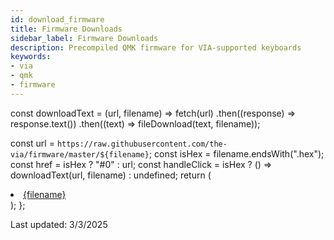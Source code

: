 ```yaml
---
id: download_firmware
title: Firmware Downloads
sidebar_label: Firmware Downloads
description: Precompiled QMK firmware for VIA-supported keyboards
keywords:
- via
- qmk
- firmware
---
```


const downloadText = (url, filename) =>
  fetch(url)
    .then((response) => response.text())
    .then((text) => fileDownload(text, filename));

  const url = `https://raw.githubusercontent.com/the-via/firmware/master/${filename}`;
  const isHex = filename.endsWith(".hex");
  const href = isHex ? "#0" : url;
  const handleClick = isHex ? () => downloadText(url, filename) : undefined;
  return (
    <li>
      <a href={href} onClick={handleClick}>
        {filename}
      </a>
    </li>
  );
};

Last updated: 3/3/2025

<ul>
  <Download filename="0_sixty_base_via.hex"></Download>
  <Download filename="0_sixty_underglow_via.hex"></Download>
  <Download filename="0xc7_61key_via.hex"></Download>
  <Download filename="0xcb_1337_via.hex"></Download>
  <Download filename="0xcb_splaytoraid_32u4_via.hex"></Download>
  <Download filename="0xcb_splaytoraid_rp2040_ce_via.uf2"></Download>
  <Download filename="0xcb_static_via.hex"></Download>
  <Download filename="0xcb_tutelpad_via.hex"></Download>
  <Download filename="10bleoledhub_via.hex"></Download>
  <Download filename="1upkeyboards_1up60hse_via.hex"></Download>
  <Download filename="1upkeyboards_1up60hte_via.hex"></Download>
  <Download filename="1upkeyboards_1up60rgb_via.hex"></Download>
  <Download filename="1upkeyboards_1upocarina_via.uf2"></Download>
  <Download filename="1upkeyboards_1upslider8_via.uf2"></Download>
  <Download filename="1upkeyboards_1upsuper16v3_via.uf2"></Download>
  <Download filename="1upkeyboards_pi40_grid_v1_1_via.uf2"></Download>
  <Download filename="1upkeyboards_pi40_mit_v1_0_via.uf2"></Download>
  <Download filename="1upkeyboards_pi40_mit_v1_1_via.uf2"></Download>
  <Download filename="1upkeyboards_pi50_grid_via.uf2"></Download>
  <Download filename="1upkeyboards_pi50_mit_via.uf2"></Download>
  <Download filename="1upkeyboards_pi60_hse_via.uf2"></Download>
  <Download filename="1upkeyboards_pi60_rgb_v2_via.uf2"></Download>
  <Download filename="1upkeyboards_pi60_rgb_via.uf2"></Download>
  <Download filename="1upkeyboards_pi60_via.uf2"></Download>
  <Download filename="1upkeyboards_super16_via.hex"></Download>
  <Download filename="1upkeyboards_super16v2_via.hex"></Download>
  <Download filename="1upkeyboards_sweet16_v1_via.hex"></Download>
  <Download filename="1upkeyboards_sweet16v2_kb2040_via.uf2"></Download>
  <Download filename="1upkeyboards_sweet16v2_pro_micro_via.hex"></Download>
  <Download filename="25keys_aleth42_rev0_via.hex"></Download>
  <Download filename="25keys_aleth42_rev1_via.hex"></Download>
  <Download filename="25keys_zinc_rev1_via.hex"></Download>
  <Download filename="25keys_zinc_reva_via.hex"></Download>
  <Download filename="3keyecosystem_2key2_via.hex"></Download>
  <Download filename="40percentclub_4x4_via.hex"></Download>
  <Download filename="40percentclub_5x5_via.hex"></Download>
  <Download filename="40percentclub_gherkin_kb2040_via.uf2"></Download>
  <Download filename="40percentclub_gherkin_pro_micro_via.hex"></Download>
  <Download filename="40percentclub_luddite_via.hex"></Download>
  <Download filename="40percentclub_mf68_via.hex"></Download>
  <Download filename="40percentclub_nein_via.hex"></Download>
  <Download filename="40percentclub_sixpack_via.hex"></Download>
  <Download filename="45_ats_via.hex"></Download>
  <Download filename="4pplet_aekiso60_rev_a_via.hex"></Download>
  <Download filename="4pplet_aekiso60_rev_b_via.bin"></Download>
  <Download filename="4pplet_bootleg_rev_a_via.hex"></Download>
  <Download filename="4pplet_eagle_viper_rep_rev_a_via.bin"></Download>
  <Download filename="4pplet_eagle_viper_rep_rev_b_via.bin"></Download>
  <Download filename="4pplet_ibe60_via.bin"></Download>
  <Download filename="4pplet_perk60_iso_rev_a_via.bin"></Download>
  <Download filename="4pplet_steezy60_rev_a_via.hex"></Download>
  <Download filename="4pplet_steezy60_rev_b_via.bin"></Download>
  <Download filename="4pplet_unextended_std_rev_a_via.bin"></Download>
  <Download filename="4pplet_waffling60_rev_a_via.hex"></Download>
  <Download filename="4pplet_waffling60_rev_b_via.hex"></Download>
  <Download filename="4pplet_waffling60_rev_c_via.hex"></Download>
  <Download filename="4pplet_waffling60_rev_d_ansi_via.bin"></Download>
  <Download filename="4pplet_waffling60_rev_d_iso_via.bin"></Download>
  <Download filename="4pplet_waffling60_rev_d_via.bin"></Download>
  <Download filename="4pplet_waffling60_rev_e_ansi_via.bin"></Download>
  <Download filename="4pplet_waffling60_rev_e_iso_via.bin"></Download>
  <Download filename="4pplet_waffling60_rev_e_via.bin"></Download>
  <Download filename="4pplet_waffling80_rev_a_via.hex"></Download>
  <Download filename="4pplet_waffling80_rev_b_ansi_via.bin"></Download>
  <Download filename="4pplet_waffling80_rev_b_via.bin"></Download>
  <Download filename="4pplet_yakiimo_rev_a_via.bin"></Download>
  <Download filename="7c8_framework_via.hex"></Download>
  <Download filename="a_jazz_akc084_via.bin"></Download>
  <Download filename="abatskeyboardclub_nayeon_via.uf2"></Download>
  <Download filename="acekeyboard_titan60_via.hex"></Download>
  <Download filename="acheron_apollo_87h_delta_via.bin"></Download>
  <Download filename="acheron_apollo_87h_gamma_via.bin"></Download>
  <Download filename="acheron_apollo_87htsc_via.bin"></Download>
  <Download filename="acheron_apollo_88htsc_via.bin"></Download>
  <Download filename="acheron_athena_alpha_via.bin"></Download>
  <Download filename="acheron_athena_beta_via.bin"></Download>
  <Download filename="acheron_austin_via.bin"></Download>
  <Download filename="acheron_elongate_beta_via.hex"></Download>
  <Download filename="acheron_elongate_delta_via.bin"></Download>
  <Download filename="acheron_shark_alpha_via.bin"></Download>
  <Download filename="acheron_shark_beta_via.bin"></Download>
  <Download filename="acheron_themis_87h_via.bin"></Download>
  <Download filename="acheron_themis_87htsc_via.bin"></Download>
  <Download filename="acheron_themis_88htsc_via.bin"></Download>
  <Download filename="adafruit_macropad_via.uf2"></Download>
  <Download filename="adelheid_via.hex"></Download>
  <Download filename="adpenrose_akemipad_via.hex"></Download>
  <Download filename="adpenrose_kintsugi_via.hex"></Download>
  <Download filename="adpenrose_mine_via.hex"></Download>
  <Download filename="adpenrose_obi_via.hex"></Download>
  <Download filename="adpenrose_shisaku_via.hex"></Download>
  <Download filename="aeboards_aegis_via.hex"></Download>
  <Download filename="aeboards_constellation_rev1_via.hex"></Download>
  <Download filename="aeboards_constellation_rev2_via.bin"></Download>
  <Download filename="aeboards_constellation_rev3_via.hex"></Download>
  <Download filename="aeboards_ext65_rev1_via.hex"></Download>
  <Download filename="aeboards_ext65_rev2_via.bin"></Download>
  <Download filename="aeboards_ext65_rev3_via.hex"></Download>
  <Download filename="aeboards_satellite_rev1_via.hex"></Download>
  <Download filename="afternoonlabs_breeze_rev0_via.hex"></Download>
  <Download filename="afternoonlabs_breeze_rev1_via.hex"></Download>
  <Download filename="afternoonlabs_southern_breeze_rev1_via.hex"></Download>
  <Download filename="afternoonlabs_summer_breeze_rev1_via.hex"></Download>
  <Download filename="ah_haven60_via.hex"></Download>
  <Download filename="ah_haven65_via.hex"></Download>
  <Download filename="ah_haven80_hotswap_via.hex"></Download>
  <Download filename="ah_haven80_solder_via.hex"></Download>
  <Download filename="ai03_altair_via.uf2"></Download>
  <Download filename="ai03_altair_x_via.uf2"></Download>
  <Download filename="ai03_andromeda_via.bin"></Download>
  <Download filename="ai03_equinox_rev0_via.hex"></Download>
  <Download filename="ai03_equinox_rev1_via.hex"></Download>
  <Download filename="ai03_equinox_xl_via.hex"></Download>
  <Download filename="ai03_jp60_via.hex"></Download>
  <Download filename="ai03_lily_via.hex"></Download>
  <Download filename="ai03_lunar_ii_via.hex"></Download>
  <Download filename="ai03_lunar_via.hex"></Download>
  <Download filename="ai03_orbit_x_via.hex"></Download>
  <Download filename="ai03_polaris_via.hex"></Download>
  <Download filename="ai03_soyuz_via.hex"></Download>
  <Download filename="ai03_vega_via.bin"></Download>
  <Download filename="ai03_voyager60_alps_via.hex"></Download>
  <Download filename="aidansmithdotdev_fine40_via.hex"></Download>
  <Download filename="akb_ogr_via.hex"></Download>
  <Download filename="akb_ogrn_via.hex"></Download>
  <Download filename="akb_vero_via.bin"></Download>
  <Download filename="akko_5087_via.bin"></Download>
  <Download filename="akko_5108_via.bin"></Download>
  <Download filename="akko_acr87_via.bin"></Download>
  <Download filename="akko_top40_via.bin"></Download>
  <Download filename="al1_via.hex"></Download>
  <Download filename="alas_via.bin"></Download>
  <Download filename="aleblazer_zodiark_via.hex"></Download>
  <Download filename="alf_x11_via.hex"></Download>
  <Download filename="alfredslab_swift65_hotswap_via.hex"></Download>
  <Download filename="alfredslab_swift65_solder_via.hex"></Download>
  <Download filename="alhenkb_macropad5x4_via.hex"></Download>
  <Download filename="aliceh66_pianoforte_hs_via.hex"></Download>
  <Download filename="aliceh66_pianoforte_via.hex"></Download>
  <Download filename="alpaca_wfeclipse_via.bin"></Download>
  <Download filename="alpine65_via.bin"></Download>
  <Download filename="alps64_via.hex"></Download>
  <Download filename="amag23_via.hex"></Download>
  <Download filename="anomalykb_a65i_via.hex"></Download>
  <Download filename="aos_tkl_via.hex"></Download>
  <Download filename="aozora_via.hex"></Download>
  <Download filename="archerkeyboard_desire65_via.uf2"></Download>
  <Download filename="archetype_minervalx_via.uf2"></Download>
  <Download filename="argo_works_ishi_80_mk0_avr_extra_via.hex"></Download>
  <Download filename="argo_works_ishi_80_mk0_avr_via.hex"></Download>
  <Download filename="argyle_via.hex"></Download>
  <Download filename="arisu_via.hex"></Download>
  <Download filename="arrayperipherals_1x4p1_via.hex"></Download>
  <Download filename="arrayperipherals_vector_via.hex"></Download>
  <Download filename="artemis_paragon_hotswap_via.hex"></Download>
  <Download filename="artemis_paragon_soldered_via.hex"></Download>
  <Download filename="artifact_lvl_rev_hs01_via.bin"></Download>
  <Download filename="ashwing66_via.uf2"></Download>
  <Download filename="atlantis_ak81_ve_via.hex"></Download>
  <Download filename="atlantis_ps17_via.hex"></Download>
  <Download filename="atlas_65_via.hex"></Download>
  <Download filename="atreus62_via.hex"></Download>
  <Download filename="atreus_astar_mirrored_via.hex"></Download>
  <Download filename="atreus_astar_via.hex"></Download>
  <Download filename="atreus_f103_via.bin"></Download>
  <Download filename="atreus_feather_via.hex"></Download>
  <Download filename="atreus_promicro_via.hex"></Download>
  <Download filename="atreus_teensy2_via.hex"></Download>
  <Download filename="atset_at12_via.hex"></Download>
  <Download filename="atset_at16_via.hex"></Download>
  <Download filename="atset_at1_via.hex"></Download>
  <Download filename="atset_at3_via.hex"></Download>
  <Download filename="atset_at6_via.hex"></Download>
  <Download filename="atset_at9_via.hex"></Download>
  <Download filename="atxkb_1894_via.hex"></Download>
  <Download filename="aurora65_via.bin"></Download>
  <Download filename="automata02_alisaie_via.hex"></Download>
  <Download filename="aves60_via.hex"></Download>
  <Download filename="aves65_via.hex"></Download>
  <Download filename="axolstudio_foundation_gamma_via.hex"></Download>
  <Download filename="axolstudio_helpo_via.hex"></Download>
  <Download filename="axolstudio_yeti_hotswap_via.hex"></Download>
  <Download filename="axolstudio_yeti_soldered_via.hex"></Download>
  <Download filename="b_sides_rev41lp_via.hex"></Download>
  <Download filename="bacca70_via.bin"></Download>
  <Download filename="bahm_aster_ergo_via.bin"></Download>
  <Download filename="baion_808_via.bin"></Download>
  <Download filename="balloondogcaps_tr90_via.hex"></Download>
  <Download filename="balloondogcaps_tr90pm_via.hex"></Download>
  <Download filename="bandominedoni_via.hex"></Download>
  <Download filename="barleycorn_smd_via.hex"></Download>
  <Download filename="barracuda_via.hex"></Download>
  <Download filename="basekeys_slice_rev1_rgb_via.hex"></Download>
  <Download filename="basekeys_slice_rev1_via.hex"></Download>
  <Download filename="basekeys_trifecta_via.hex"></Download>
  <Download filename="basketweave_via.hex"></Download>
  <Download filename="bastardkb_charybdis_3x5_blackpill_via.bin"></Download>
  <Download filename="bastardkb_charybdis_3x5_v2_elitec_via.hex"></Download>
  <Download filename="bastardkb_charybdis_3x5_v2_splinky_2_via.uf2"></Download>
  <Download filename="bastardkb_charybdis_3x5_v2_splinky_3_via.uf2"></Download>
  <Download filename="bastardkb_charybdis_3x5_v2_stemcell_via.uf2"></Download>
  <Download filename="bastardkb_charybdis_3x6_blackpill_via.bin"></Download>
  <Download filename="bastardkb_charybdis_3x6_v1_elitec_via.hex"></Download>
  <Download filename="bastardkb_charybdis_3x6_v2_elitec_via.hex"></Download>
  <Download filename="bastardkb_charybdis_3x6_v2_splinky_2_via.uf2"></Download>
  <Download filename="bastardkb_charybdis_3x6_v2_splinky_3_via.uf2"></Download>
  <Download filename="bastardkb_charybdis_3x6_v2_stemcell_via.uf2"></Download>
  <Download filename="bastardkb_charybdis_4x6_blackpill_via.bin"></Download>
  <Download filename="bastardkb_charybdis_4x6_v1_elitec_via.hex"></Download>
  <Download filename="bastardkb_charybdis_4x6_v2_elitec_via.hex"></Download>
  <Download filename="bastardkb_charybdis_4x6_v2_splinky_2_via.uf2"></Download>
  <Download filename="bastardkb_charybdis_4x6_v2_splinky_3_via.uf2"></Download>
  <Download filename="bastardkb_charybdis_4x6_v2_stemcell_via.uf2"></Download>
  <Download filename="bastardkb_dilemma_3x5_2_assembled_via.uf2"></Download>
  <Download filename="bastardkb_dilemma_3x5_2_splinky_via.uf2"></Download>
  <Download filename="bastardkb_dilemma_3x5_3_via.uf2"></Download>
  <Download filename="bastardkb_dilemma_4x6_4_via.uf2"></Download>
  <Download filename="bbrfkr_dynamis_via.hex"></Download>
  <Download filename="beatervan_via.hex"></Download>
  <Download filename="bemeier_bmek_rev1_via.hex"></Download>
  <Download filename="bemeier_bmek_rev2_via.hex"></Download>
  <Download filename="bemeier_bmek_rev3_via.hex"></Download>
  <Download filename="bestway_via.bin"></Download>
  <Download filename="biacco42_meishi2_via.hex"></Download>
  <Download filename="binepad_bn003_via.hex"></Download>
  <Download filename="binepad_bn006_via.bin"></Download>
  <Download filename="binepad_bn009_r1_via.hex"></Download>
  <Download filename="binepad_bn009_r2_via.bin"></Download>
  <Download filename="binepad_bnk9_via.uf2"></Download>
  <Download filename="binepad_bnr1_v1_via.hex"></Download>
  <Download filename="binepad_bnr1_v2_via.bin"></Download>
  <Download filename="binepad_pixie_via.uf2"></Download>
  <Download filename="bioi_f60_via.hex"></Download>
  <Download filename="bioi_g60_via.hex"></Download>
  <Download filename="bioi_g60ble_via.hex"></Download>
  <Download filename="bioi_morgan65_via.hex"></Download>
  <Download filename="bioi_s65_via.hex"></Download>
  <Download filename="black_hellebore_via.bin"></Download>
  <Download filename="blackplum_via.hex"></Download>
  <Download filename="blank_blank01_via.hex"></Download>
  <Download filename="blank_tehnologii_manibus_via.hex"></Download>
  <Download filename="blaster75_via.hex"></Download>
  <Download filename="blockboy_ac980mini_via.hex"></Download>
  <Download filename="boardrun_bizarre_via.hex"></Download>
  <Download filename="boardrun_classic_via.hex"></Download>
  <Download filename="boardsource_3x4_via.hex"></Download>
  <Download filename="boardsource_4x12_via.hex"></Download>
  <Download filename="boardsource_5x12_via.hex"></Download>
  <Download filename="boardsource_beiwagon_via.hex"></Download>
  <Download filename="boardsource_equals_48_via.uf2"></Download>
  <Download filename="boardsource_equals_60_via.uf2"></Download>
  <Download filename="boardsource_equals_avr_via.hex"></Download>
  <Download filename="boardsource_lulu_avr_via.hex"></Download>
  <Download filename="boardsource_lulu_rp2040_via.uf2"></Download>
  <Download filename="boardsource_microdox_v1_via.hex"></Download>
  <Download filename="boardsource_microdox_v2_via.hex"></Download>
  <Download filename="boardsource_sessanta_via.hex"></Download>
  <Download filename="boardsource_technik_o_via.hex"></Download>
  <Download filename="boardsource_technik_s_via.hex"></Download>
  <Download filename="boardsource_the_mark_via.hex"></Download>
  <Download filename="boardsource_the_q_via.hex"></Download>
  <Download filename="boardsource_unicorne_via.uf2"></Download>
  <Download filename="boardwalk_via.hex"></Download>
  <Download filename="bobpad_via.hex"></Download>
  <Download filename="bolsa_bolsalice_via.hex"></Download>
  <Download filename="bolsa_damapad_via.hex"></Download>
  <Download filename="bop_via.hex"></Download>
  <Download filename="botanicalkeyboards_fm2u_via.hex"></Download>
  <Download filename="box75_via.bin"></Download>
  <Download filename="bpiphany_frosty_flake_20130602_via.hex"></Download>
  <Download filename="bpiphany_frosty_flake_20140521_via.hex"></Download>
  <Download filename="bpiphany_pegasushoof_2013_via.hex"></Download>
  <Download filename="bpiphany_pegasushoof_2015_via.hex"></Download>
  <Download filename="bpiphany_tiger_lily_via.hex"></Download>
  <Download filename="bredworks_wyvern_hs_via.hex"></Download>
  <Download filename="bschwind_key_ripper_via.uf2"></Download>
  <Download filename="bt66tech_bt66tech60_via.bin"></Download>
  <Download filename="bubble75_hotswap_via.hex"></Download>
  <Download filename="buildakb_mw60_via.hex"></Download>
  <Download filename="buildakb_potato65_via.hex"></Download>
  <Download filename="buildakb_potato65hs_via.hex"></Download>
  <Download filename="buildakb_potato65s_via.hex"></Download>
  <Download filename="cablecardesigns_cypher_rev6_via.hex"></Download>
  <Download filename="cablecardesigns_phoenix_via.bin"></Download>
  <Download filename="caffeinated_serpent65_via.bin"></Download>
  <Download filename="canary_canary60rgb_v1_via.hex"></Download>
  <Download filename="cannonkeys_adelie_via.hex"></Download>
  <Download filename="cannonkeys_aella_via.bin"></Download>
  <Download filename="cannonkeys_an_c_via.bin"></Download>
  <Download filename="cannonkeys_atlas_alps_via.hex"></Download>
  <Download filename="cannonkeys_atlas_via.bin"></Download>
  <Download filename="cannonkeys_bakeneko60_iso_hs_via.bin"></Download>
  <Download filename="cannonkeys_bakeneko65_iso_hs_via.bin"></Download>
  <Download filename="cannonkeys_balance_via.bin"></Download>
  <Download filename="cannonkeys_bastion60_via.uf2"></Download>
  <Download filename="cannonkeys_bastion65_via.uf2"></Download>
  <Download filename="cannonkeys_bastion75_via.uf2"></Download>
  <Download filename="cannonkeys_bastiontkl_via.uf2"></Download>
  <Download filename="cannonkeys_brutalv2_1800_via.uf2"></Download>
  <Download filename="cannonkeys_brutalv2_60_via.uf2"></Download>
  <Download filename="cannonkeys_brutalv2_65_via.bin"></Download>
  <Download filename="cannonkeys_caerdroia_via.uf2"></Download>
  <Download filename="cannonkeys_chimera65_hs_via.bin"></Download>
  <Download filename="cannonkeys_chimera65_via.bin"></Download>
  <Download filename="cannonkeys_cloudline_via.bin"></Download>
  <Download filename="cannonkeys_crin_via.bin"></Download>
  <Download filename="cannonkeys_db60_hotswap_via.bin"></Download>
  <Download filename="cannonkeys_db60_j02_via.bin"></Download>
  <Download filename="cannonkeys_db60_rev2_via.bin"></Download>
  <Download filename="cannonkeys_devastatingtkl_via.bin"></Download>
  <Download filename="cannonkeys_ellipse_hs_via.bin"></Download>
  <Download filename="cannonkeys_ellipse_via.bin"></Download>
  <Download filename="cannonkeys_gentoo_hs_via.bin"></Download>
  <Download filename="cannonkeys_gentoo_via.bin"></Download>
  <Download filename="cannonkeys_hoodrowg_via.hex"></Download>
  <Download filename="cannonkeys_instant60_via.bin"></Download>
  <Download filename="cannonkeys_instant65_via.bin"></Download>
  <Download filename="cannonkeys_iron165_via.bin"></Download>
  <Download filename="cannonkeys_is0gr_via.bin"></Download>
  <Download filename="cannonkeys_leviatan_via.bin"></Download>
  <Download filename="cannonkeys_malicious_ergo_via.bin"></Download>
  <Download filename="cannonkeys_meetuppad2023_via.bin"></Download>
  <Download filename="cannonkeys_moment_hs_via.bin"></Download>
  <Download filename="cannonkeys_moment_via.bin"></Download>
  <Download filename="cannonkeys_obliterated75_via.bin"></Download>
  <Download filename="cannonkeys_onyx_via.bin"></Download>
  <Download filename="cannonkeys_ortho48_via.bin"></Download>
  <Download filename="cannonkeys_ortho48v2_via.uf2"></Download>
  <Download filename="cannonkeys_ortho60_via.bin"></Download>
  <Download filename="cannonkeys_ortho60v2_via.uf2"></Download>
  <Download filename="cannonkeys_petrichor_via.uf2"></Download>
  <Download filename="cannonkeys_practice60_via.bin"></Download>
  <Download filename="cannonkeys_rekt1800_via.bin"></Download>
  <Download filename="cannonkeys_ripple_hs_via.bin"></Download>
  <Download filename="cannonkeys_ripple_via.bin"></Download>
  <Download filename="cannonkeys_sagittarius_via.bin"></Download>
  <Download filename="cannonkeys_satisfaction75_hs_via.bin"></Download>
  <Download filename="cannonkeys_satisfaction75_prototype_via.bin"></Download>
  <Download filename="cannonkeys_satisfaction75_rev1_via.bin"></Download>
  <Download filename="cannonkeys_satisfaction75_rev2_via.bin"></Download>
  <Download filename="cannonkeys_savage65_via.bin"></Download>
  <Download filename="cannonkeys_serenity_via.bin"></Download>
  <Download filename="cannonkeys_tmov2_via.bin"></Download>
  <Download filename="cannonkeys_tsukuyomi_via.bin"></Download>
  <Download filename="cannonkeys_typeb_via.uf2"></Download>
  <Download filename="cannonkeys_vector_via.bin"></Download>
  <Download filename="cannonkeys_vicious40_via.bin"></Download>
  <Download filename="capsunlocked_cu65_via.hex"></Download>
  <Download filename="capsunlocked_cu80_v2_ansi_via.hex"></Download>
  <Download filename="capsunlocked_cu80_v2_iso_via.hex"></Download>
  <Download filename="carbo65_via.bin"></Download>
  <Download filename="chalice_via.hex"></Download>
  <Download filename="chaos65_via.hex"></Download>
  <Download filename="charue_charon_via.hex"></Download>
  <Download filename="charue_sunsetter_r2_via.hex"></Download>
  <Download filename="charue_sunsetter_via.bin"></Download>
  <Download filename="checkerboards_axon40_via.hex"></Download>
  <Download filename="checkerboards_candybar_ortho_via.hex"></Download>
  <Download filename="checkerboards_g_idb60_via.hex"></Download>
  <Download filename="checkerboards_nop60_via.hex"></Download>
  <Download filename="checkerboards_phoenix45_ortho_via.hex"></Download>
  <Download filename="checkerboards_plexus75_he_via.hex"></Download>
  <Download filename="checkerboards_plexus75_via.hex"></Download>
  <Download filename="checkerboards_pursuit40_via.hex"></Download>
  <Download filename="checkerboards_quark_lp_via.hex"></Download>
  <Download filename="checkerboards_quark_plus_via.hex"></Download>
  <Download filename="checkerboards_quark_squared_via.hex"></Download>
  <Download filename="checkerboards_quark_via.hex"></Download>
  <Download filename="checkerboards_snop60_via.hex"></Download>
  <Download filename="checkerboards_ud40_ortho_alt_via.hex"></Download>
  <Download filename="cherrybstudio_cb1800_via.hex"></Download>
  <Download filename="cherrybstudio_cb65_via.hex"></Download>
  <Download filename="cherrybstudio_cb87_via.hex"></Download>
  <Download filename="cherrybstudio_cb87rgb_via.hex"></Download>
  <Download filename="cherrybstudio_cb87v2_via.hex"></Download>
  <Download filename="cheshire_curiosity_via.bin"></Download>
  <Download filename="chickenman_ciel65_via.hex"></Download>
  <Download filename="chickenman_ciel_via.hex"></Download>
  <Download filename="chill_ghoul_via.bin"></Download>
  <Download filename="chlx_lfn_merro60_via.hex"></Download>
  <Download filename="chlx_merro60_via.hex"></Download>
  <Download filename="chlx_ppr_merro60_via.hex"></Download>
  <Download filename="chlx_str_merro60_via.hex"></Download>
  <Download filename="chosfox_cf81_via.bin"></Download>
  <Download filename="chromatonemini_via.hex"></Download>
  <Download filename="churrosoft_deck8_noleds_via.uf2"></Download>
  <Download filename="churrosoft_deck8_rgb_via.uf2"></Download>
  <Download filename="cipulot_60xt_via.bin"></Download>
  <Download filename="cipulot_chroma_via.bin"></Download>
  <Download filename="cipulot_ec1_at_via.bin"></Download>
  <Download filename="cipulot_ec_23u_via.bin"></Download>
  <Download filename="cipulot_ec_60_via.bin"></Download>
  <Download filename="cipulot_ec_60x_via.bin"></Download>
  <Download filename="cipulot_ec_65x_via.bin"></Download>
  <Download filename="cipulot_ec_660c_via.bin"></Download>
  <Download filename="cipulot_ec_980c_via.bin"></Download>
  <Download filename="cipulot_ec_alveus_1_0_0_via.bin"></Download>
  <Download filename="cipulot_ec_alveus_1_2_0_via.bin"></Download>
  <Download filename="cipulot_ec_constellation_via.bin"></Download>
  <Download filename="cipulot_ec_dolice_via.bin"></Download>
  <Download filename="cipulot_ec_menhir_via.bin"></Download>
  <Download filename="cipulot_ec_pro2_via.bin"></Download>
  <Download filename="cipulot_ec_prox_ansi_iso_via.bin"></Download>
  <Download filename="cipulot_ec_prox_jis_via.bin"></Download>
  <Download filename="cipulot_ec_theca_via.bin"></Download>
  <Download filename="cipulot_ec_tkl_via.bin"></Download>
  <Download filename="cipulot_ec_tkl_x_via.bin"></Download>
  <Download filename="cipulot_ec_typeb_via.bin"></Download>
  <Download filename="cipulot_ec_typek_via.bin"></Download>
  <Download filename="cipulot_ec_vero_via.bin"></Download>
  <Download filename="cipulot_ec_virgo_via.bin"></Download>
  <Download filename="cipulot_kallos_via.hex"></Download>
  <Download filename="cipulot_kawayo_via.bin"></Download>
  <Download filename="cipulot_mnk_60_ec_via.bin"></Download>
  <Download filename="cipulot_mnk_65_ec_via.bin"></Download>
  <Download filename="cipulot_rf_r1_8_9xu_via.bin"></Download>
  <Download filename="citrus_erdnuss65_via.bin"></Download>
  <Download filename="ck60i_via.bin"></Download>
  <Download filename="clap_studio_flame60_via.hex"></Download>
  <Download filename="clueboard_66_rev1_via.hex"></Download>
  <Download filename="clueboard_66_rev2_via.hex"></Download>
  <Download filename="clueboard_66_rev3_via.hex"></Download>
  <Download filename="clueboard_66_rev4_via.bin"></Download>
  <Download filename="cmm_studio_fuji65_via.hex"></Download>
  <Download filename="cmm_studio_saka68_hotswap_via.hex"></Download>
  <Download filename="cmm_studio_saka68_solder_via.hex"></Download>
  <Download filename="coarse_cordillera_via.bin"></Download>
  <Download filename="coban_pad3a_via.uf2"></Download>
  <Download filename="coban_pad9a_via.uf2"></Download>
  <Download filename="compensator_via.hex"></Download>
  <Download filename="compound_via.hex"></Download>
  <Download filename="concreteflowers_cor_tkl_via.uf2"></Download>
  <Download filename="concreteflowers_cor_via.hex"></Download>
  <Download filename="contra_via.hex"></Download>
  <Download filename="controllerworks_city42_via.uf2"></Download>
  <Download filename="controllerworks_mini36_via.uf2"></Download>
  <Download filename="controllerworks_mini42_via.uf2"></Download>
  <Download filename="coseyfannitutti_discipad_via.hex"></Download>
  <Download filename="coseyfannitutti_discipline_via.hex"></Download>
  <Download filename="coseyfannitutti_mysterium_via.hex"></Download>
  <Download filename="coseyfannitutti_romeo_via.hex"></Download>
  <Download filename="cosmo65_via.hex"></Download>
  <Download filename="craftwalk_via.hex"></Download>
  <Download filename="crbn_via.hex"></Download>
  <Download filename="creatkeebs_glacier_via.hex"></Download>
  <Download filename="crimsonkeyboards_resume1800_via.hex"></Download>
  <Download filename="crin_via.bin"></Download>
  <Download filename="crkbd_r2g_via.hex"></Download>
  <Download filename="crkbd_rev1_via.hex"></Download>
  <Download filename="crkbd_rev4_0_mini_via.uf2"></Download>
  <Download filename="crkbd_rev4_0_standard_via.uf2"></Download>
  <Download filename="crkbd_rev4_1_mini_via.uf2"></Download>
  <Download filename="crkbd_rev4_1_standard_via.uf2"></Download>
  <Download filename="crypt_macro_via.bin"></Download>
  <Download filename="custommk_cmk11_via.bin"></Download>
  <Download filename="custommk_elysian_via.bin"></Download>
  <Download filename="custommk_ergostrafer_rgb_via.bin"></Download>
  <Download filename="custommk_ergostrafer_via.bin"></Download>
  <Download filename="custommk_evo70_r2_via.bin"></Download>
  <Download filename="custommk_evo70_via.hex"></Download>
  <Download filename="custommk_genesis_rev1_via.hex"></Download>
  <Download filename="custommk_genesis_rev2_via.hex"></Download>
  <Download filename="cutie_club_borsdorf_via.bin"></Download>
  <Download filename="cutie_club_fidelity_via.bin"></Download>
  <Download filename="cutie_club_giant_macro_pad_via.bin"></Download>
  <Download filename="cutie_club_keebcats_denis_via.hex"></Download>
  <Download filename="cutie_club_keebcats_dougal_via.hex"></Download>
  <Download filename="cutie_club_novus_via.hex"></Download>
  <Download filename="cx60_via.hex"></Download>
  <Download filename="cxt_studio_12e4_via.hex"></Download>
  <Download filename="cybergear_macro25_via.hex"></Download>
  <Download filename="dailycraft_bat43_rev1_via.hex"></Download>
  <Download filename="dailycraft_bat43_rev2_via.hex"></Download>
  <Download filename="dailycraft_claw44_rev1_via.hex"></Download>
  <Download filename="dailycraft_owl8_via.hex"></Download>
  <Download filename="dailycraft_sandbox_rev1_via.hex"></Download>
  <Download filename="dailycraft_sandbox_rev2_via.hex"></Download>
  <Download filename="dailycraft_stickey4_via.hex"></Download>
  <Download filename="dailycraft_wings42_rev1_extkeys_via.hex"></Download>
  <Download filename="dailycraft_wings42_rev1_via.hex"></Download>
  <Download filename="dailycraft_wings42_rev2_via.hex"></Download>
  <Download filename="daji_seis_cinco_via.bin"></Download>
  <Download filename="dark_magnum_ergo_1_via.bin"></Download>
  <Download filename="darkproject_kd83a_bfg_edition_via.bin"></Download>
  <Download filename="darkproject_kd87a_bfg_edition_via.bin"></Download>
  <Download filename="darmoshark_k3_via.bin"></Download>
  <Download filename="dasky_reverb_via.uf2"></Download>
  <Download filename="dc01_arrow_via.hex"></Download>
  <Download filename="dc01_left_via.hex"></Download>
  <Download filename="dc01_numpad_via.hex"></Download>
  <Download filename="dc01_right_via.hex"></Download>
  <Download filename="dcpedit_masonry_via.bin"></Download>
  <Download filename="dcpedit_redherring_via.hex"></Download>
  <Download filename="deemen17_de60fs_via.uf2"></Download>
  <Download filename="deemen17_de80_via.uf2"></Download>
  <Download filename="dekunukem_duckypad_via.bin"></Download>
  <Download filename="delikeeb_flatbread60_via.hex"></Download>
  <Download filename="delikeeb_vaguettelite_via.hex"></Download>
  <Download filename="delikeeb_vanana_rev1_via.hex"></Download>
  <Download filename="delikeeb_vanana_rev2_via.hex"></Download>
  <Download filename="delikeeb_vaneela_via.hex"></Download>
  <Download filename="delikeeb_vaneelaex_via.hex"></Download>
  <Download filename="delikeeb_waaffle_rev3_elite_c_via.hex"></Download>
  <Download filename="delikeeb_waaffle_rev3_pro_micro_via.hex"></Download>
  <Download filename="demiurge_via.hex"></Download>
  <Download filename="deng_djam_via.hex"></Download>
  <Download filename="deng_thirty_via.bin"></Download>
  <Download filename="densus_alveus_mx_via.bin"></Download>
  <Download filename="dinofizz_fnrow_v1_via.bin"></Download>
  <Download filename="dm9records_lain_via.hex"></Download>
  <Download filename="dm9records_plaid_via.hex"></Download>
  <Download filename="dm9records_tartan_via.hex"></Download>
  <Download filename="dmqdesign_spin_via.hex"></Download>
  <Download filename="dnworks_frltkl_via.uf2"></Download>
  <Download filename="dnworks_numpad_via.uf2"></Download>
  <Download filename="dnworks_sbl_via.uf2"></Download>
  <Download filename="dnworks_tkl87_via.uf2"></Download>
  <Download filename="do60_via.hex"></Download>
  <Download filename="doio_kb04_via.bin"></Download>
  <Download filename="doio_kb09_via.bin"></Download>
  <Download filename="doio_kb12_via.bin"></Download>
  <Download filename="doio_kb16_rev1_via.hex"></Download>
  <Download filename="doio_kb16_rev2_via.bin"></Download>
  <Download filename="doio_kb19_via.bin"></Download>
  <Download filename="doio_kb30_via.bin"></Download>
  <Download filename="doio_kb3x_via.bin"></Download>
  <Download filename="donutcables_budget96_via.hex"></Download>
  <Download filename="donutcables_scrabblepad_via.hex"></Download>
  <Download filename="doodboard_duckboard_r2_via.hex"></Download>
  <Download filename="doro67_multi_via.hex"></Download>
  <Download filename="doro67_regular_via.hex"></Download>
  <Download filename="doro67_rgb_via.hex"></Download>
  <Download filename="dotmod_dymium65_via.hex"></Download>
  <Download filename="dp3000_rev1_via.hex"></Download>
  <Download filename="dp3000_rev2_via.hex"></Download>
  <Download filename="dp60_via.hex"></Download>
  <Download filename="draytronics_scarlet_via.hex"></Download>
  <Download filename="drewkeys_iskar_via.hex"></Download>
  <Download filename="drewkeys_mercury65_via.hex"></Download>
  <Download filename="drop_alt_v2_via.uf2"></Download>
  <Download filename="drop_cstm65_via.uf2"></Download>
  <Download filename="drop_cstm80_via.uf2"></Download>
  <Download filename="drop_ctrl_v2_via.uf2"></Download>
  <Download filename="drop_sense75_via.bin"></Download>
  <Download filename="drop_shift_v2_via.uf2"></Download>
  <Download filename="drop_thekey_v1_via.hex"></Download>
  <Download filename="drop_thekey_v2_via.hex"></Download>
  <Download filename="druah_dk_saver_redux_via.hex"></Download>
  <Download filename="druah_majestouch_redux_via.hex"></Download>
  <Download filename="dtisaac_dtisaac01_via.hex"></Download>
  <Download filename="duck_eagle_viper_v2_via.hex"></Download>
  <Download filename="duck_octagon_v1_via.hex"></Download>
  <Download filename="duck_octagon_v2_via.hex"></Download>
  <Download filename="duck_tcv3_via.hex"></Download>
  <Download filename="dumbpad_v1x_oled_via.hex"></Download>
  <Download filename="dumbpad_v3x_via.hex"></Download>
  <Download filename="durgod_dgk6x_galaxy_via.bin"></Download>
  <Download filename="durgod_dgk6x_hades_ansi_via.bin"></Download>
  <Download filename="durgod_dgk6x_hades_iso_via.bin"></Download>
  <Download filename="durgod_dgk6x_venus_via.bin"></Download>
  <Download filename="durgod_k310_base_via.bin"></Download>
  <Download filename="durgod_k320_base_via.bin"></Download>
  <Download filename="dyz_dyz40_via.hex"></Download>
  <Download filename="dyz_dyz60_hs_via.hex"></Download>
  <Download filename="dyz_dyz60_via.hex"></Download>
  <Download filename="dyz_dyz_tkl_via.hex"></Download>
  <Download filename="dyz_selka40_via.hex"></Download>
  <Download filename="dyz_synthesis60_via.hex"></Download>
  <Download filename="dz60_via.hex"></Download>
  <Download filename="dztech_bocc_via.hex"></Download>
  <Download filename="dztech_duo_s_via.bin"></Download>
  <Download filename="dztech_dz60rgb_ansi_v1_via.bin"></Download>
  <Download filename="dztech_dz60rgb_ansi_v2_1_via.bin"></Download>
  <Download filename="dztech_dz60rgb_ansi_v2_via.hex"></Download>
  <Download filename="dztech_dz60rgb_v1_via.bin"></Download>
  <Download filename="dztech_dz60rgb_v2_1_via.bin"></Download>
  <Download filename="dztech_dz60rgb_v2_via.hex"></Download>
  <Download filename="dztech_dz60rgb_wkl_v1_via.bin"></Download>
  <Download filename="dztech_dz60rgb_wkl_v2_1_via.bin"></Download>
  <Download filename="dztech_dz60rgb_wkl_v2_via.hex"></Download>
  <Download filename="dztech_dz60v2_via.hex"></Download>
  <Download filename="dztech_dz64rgb_via.bin"></Download>
  <Download filename="dztech_dz65rgb_v1_via.bin"></Download>
  <Download filename="dztech_dz65rgb_v2_via.hex"></Download>
  <Download filename="dztech_dz65rgb_v3_via.bin"></Download>
  <Download filename="dztech_dz96_via.hex"></Download>
  <Download filename="dztech_endless80_via.hex"></Download>
  <Download filename="dztech_pluto_via.uf2"></Download>
  <Download filename="dztech_tofu60_via.uf2"></Download>
  <Download filename="dztech_tofu_ii_v1_via.uf2"></Download>
  <Download filename="dztech_tofu_jr_v1_via.uf2"></Download>
  <Download filename="dztech_tofu_jr_v2_via.uf2"></Download>
  <Download filename="e88_via.hex"></Download>
  <Download filename="ealdin_quadrant_via.hex"></Download>
  <Download filename="eason_aeroboard_via.uf2"></Download>
  <Download filename="eason_capsule65_via.hex"></Download>
  <Download filename="eason_greatsword80_via.hex"></Download>
  <Download filename="eason_meow65_via.uf2"></Download>
  <Download filename="eason_void65h_via.uf2"></Download>
  <Download filename="ebastler_e80_1800_via.bin"></Download>
  <Download filename="ebastler_isometria_75_rev1_via.bin"></Download>
  <Download filename="edc40_via.hex"></Download>
  <Download filename="edda_via.hex"></Download>
  <Download filename="efreet_via.hex"></Download>
  <Download filename="eggsworks_egg58_via.hex"></Download>
  <Download filename="ekow_akira_via.bin"></Download>
  <Download filename="elcantorhs_via.bin"></Download>
  <Download filename="elephant42_via.hex"></Download>
  <Download filename="emery65_via.bin"></Download>
  <Download filename="eniigmakeyboards_ek60_via.hex"></Download>
  <Download filename="eniigmakeyboards_ek65_via.hex"></Download>
  <Download filename="eniigmakeyboards_ek87_via.hex"></Download>
  <Download filename="enviousdesign_60f_via.uf2"></Download>
  <Download filename="enviousdesign_65m_via.uf2"></Download>
  <Download filename="enviousdesign_commissions_mini1800_via.uf2"></Download>
  <Download filename="enviousdesign_delirium_rev1_via.uf2"></Download>
  <Download filename="enviousdesign_mcro_rev1_via.uf2"></Download>
  <Download filename="epomaker_tide65_via.bin"></Download>
  <Download filename="era_divine_via.uf2"></Download>
  <Download filename="era_era65_via.uf2"></Download>
  <Download filename="era_linx3_fave65s_via.uf2"></Download>
  <Download filename="era_linx3_n86_via.uf2"></Download>
  <Download filename="era_linx3_n87_via.uf2"></Download>
  <Download filename="era_linx3_n8x_via.uf2"></Download>
  <Download filename="era_sirind_brick65_via.hex"></Download>
  <Download filename="era_sirind_klein_hs_via.uf2"></Download>
  <Download filename="era_sirind_klein_sd_via.uf2"></Download>
  <Download filename="era_sirind_tomak79h_via.uf2"></Download>
  <Download filename="era_sirind_tomak79s_via.uf2"></Download>
  <Download filename="era_sirind_tomak_via.uf2"></Download>
  <Download filename="ergodox_ez_base_via.hex"></Download>
  <Download filename="ergodox_ez_glow_via.hex"></Download>
  <Download filename="ergodox_ez_shine_via.hex"></Download>
  <Download filename="ergotravel_rev1_via.hex"></Download>
  <Download filename="esca_getawayvan_via.bin"></Download>
  <Download filename="eternal_keypad_via.hex"></Download>
  <Download filename="evancookaudio_sleepingdinosaur_via.hex"></Download>
  <Download filename="eve_meteor_via.hex"></Download>
  <Download filename="evolv_via.bin"></Download>
  <Download filename="evyd13_atom47_rev2_via.hex"></Download>
  <Download filename="evyd13_atom47_rev3_via.hex"></Download>
  <Download filename="evyd13_atom47_rev4_via.hex"></Download>
  <Download filename="evyd13_atom47_rev5_via.hex"></Download>
  <Download filename="evyd13_eon40_via.hex"></Download>
  <Download filename="evyd13_eon65_via.hex"></Download>
  <Download filename="evyd13_eon75_via.hex"></Download>
  <Download filename="evyd13_eon87_via.hex"></Download>
  <Download filename="evyd13_eon95_via.hex"></Download>
  <Download filename="evyd13_fin_pad_via.hex"></Download>
  <Download filename="evyd13_gh80_1800_via.hex"></Download>
  <Download filename="evyd13_gh80_3700_via.hex"></Download>
  <Download filename="evyd13_gud70_via.hex"></Download>
  <Download filename="evyd13_nt210_via.hex"></Download>
  <Download filename="evyd13_nt650_via.hex"></Download>
  <Download filename="evyd13_nt660_via.hex"></Download>
  <Download filename="evyd13_nt750_via.hex"></Download>
  <Download filename="evyd13_nt980_via.hex"></Download>
  <Download filename="evyd13_plain60_via.hex"></Download>
  <Download filename="evyd13_quackfire_via.hex"></Download>
  <Download filename="evyd13_ta65_via.hex"></Download>
  <Download filename="evyd13_wasdat_code_via.hex"></Download>
  <Download filename="evyd13_wasdat_via.hex"></Download>
  <Download filename="evyd13_wonderland_via.hex"></Download>
  <Download filename="exclusive_e65_via.hex"></Download>
  <Download filename="exclusive_e6_rgb_via.hex"></Download>
  <Download filename="exclusive_e6v2_le_bmc_via.hex"></Download>
  <Download filename="exclusive_e6v2_oe_bmc_via.hex"></Download>
  <Download filename="exclusive_e7v1_via.hex"></Download>
  <Download filename="exclusive_e85_hotswap_via.hex"></Download>
  <Download filename="exclusive_e85_soldered_via.hex"></Download>
  <Download filename="exent_via.hex"></Download>
  <Download filename="fallacy_via.hex"></Download>
  <Download filename="fancytech_fancyalice66_via.hex"></Download>
  <Download filename="fc660c_via.hex"></Download>
  <Download filename="fc980c_via.hex"></Download>
  <Download filename="fearherbs1_blue_team_pad_via.uf2"></Download>
  <Download filename="feels_feels65_via.hex"></Download>
  <Download filename="feker_ik75_via.hex"></Download>
  <Download filename="ferris_0_1_via.hex"></Download>
  <Download filename="ferris_0_2_base_via.bin"></Download>
  <Download filename="ferris_0_2_bling_via.bin"></Download>
  <Download filename="ferris_0_2_compact_via.bin"></Download>
  <Download filename="ferris_0_2_high_via.bin"></Download>
  <Download filename="ferris_0_2_mini_via.bin"></Download>
  <Download filename="ferris_sweep_via.hex"></Download>
  <Download filename="ffkeebs_siris_via.hex"></Download>
  <Download filename="fjlabs_7vhotswap_via.hex"></Download>
  <Download filename="fjlabs_ad65_via.hex"></Download>
  <Download filename="fjlabs_avalon_via.hex"></Download>
  <Download filename="fjlabs_bks65_via.hex"></Download>
  <Download filename="fjlabs_bks65solder_via.hex"></Download>
  <Download filename="fjlabs_bolsa65_via.hex"></Download>
  <Download filename="fjlabs_kf87_via.hex"></Download>
  <Download filename="fjlabs_kyuu_via.hex"></Download>
  <Download filename="fjlabs_ldk65_via.hex"></Download>
  <Download filename="fjlabs_midway60_via.hex"></Download>
  <Download filename="fjlabs_mk61rgbansi_via.hex"></Download>
  <Download filename="fjlabs_peaker_via.hex"></Download>
  <Download filename="fjlabs_polaris_via.hex"></Download>
  <Download filename="fjlabs_ready100_via.hex"></Download>
  <Download filename="fjlabs_sinanju_via.hex"></Download>
  <Download filename="fjlabs_sinanjuwk_via.hex"></Download>
  <Download filename="fjlabs_solanis_via.hex"></Download>
  <Download filename="fjlabs_swordfish_via.hex"></Download>
  <Download filename="fjlabs_tf60ansi_via.hex"></Download>
  <Download filename="fjlabs_tf60v2_via.hex"></Download>
  <Download filename="fjlabs_tf65rgbv2_via.hex"></Download>
  <Download filename="flashquark_horizon_z_via.hex"></Download>
  <Download filename="flehrad_bigswitch_via.hex"></Download>
  <Download filename="flehrad_snagpad_via.hex"></Download>
  <Download filename="flx_lodestone_via.hex"></Download>
  <Download filename="flx_virgo_via.hex"></Download>
  <Download filename="flxlb_zplit_via.hex"></Download>
  <Download filename="foostan_cornelius_via.hex"></Download>
  <Download filename="forever65_via.bin"></Download>
  <Download filename="fortitude60_rev1_via.hex"></Download>
  <Download filename="foxlab_key65_hotswap_via.hex"></Download>
  <Download filename="foxlab_key65_universal_via.hex"></Download>
  <Download filename="foxlab_leaf60_hotswap_via.hex"></Download>
  <Download filename="foxlab_leaf60_universal_via.hex"></Download>
  <Download filename="foxlab_time_re_hotswap_via.hex"></Download>
  <Download filename="foxlab_time_re_universal_via.hex"></Download>
  <Download filename="friedrich_via.hex"></Download>
  <Download filename="frooastboard_nano_via.hex"></Download>
  <Download filename="frooastboard_walnut_via.hex"></Download>
  <Download filename="fs_streampad_via.uf2"></Download>
  <Download filename="ft_mars65_via.hex"></Download>
  <Download filename="galile0_glyphkbd_v2_via.bin"></Download>
  <Download filename="geekboards_macropad_v2_via.bin"></Download>
  <Download filename="geistmaschine_geist_via.hex"></Download>
  <Download filename="geistmaschine_macropod_via.hex"></Download>
  <Download filename="generic_panda_panda65_01_via.bin"></Download>
  <Download filename="genone_eclipse_65_via.hex"></Download>
  <Download filename="genone_g1_65_via.hex"></Download>
  <Download filename="geonworks_ee_at_via.bin"></Download>
  <Download filename="geonworks_frogmini_fmh_via.bin"></Download>
  <Download filename="geonworks_frogmini_fms_via.bin"></Download>
  <Download filename="geonworks_w1_at_via.bin"></Download>
  <Download filename="ggkeyboards_genesis_hotswap_via.hex"></Download>
  <Download filename="ggkeyboards_genesis_solder_via.hex"></Download>
  <Download filename="gh60_revc_via.hex"></Download>
  <Download filename="gh60_satan_via.hex"></Download>
  <Download filename="ghs_jem_hotswap_ansi_via.hex"></Download>
  <Download filename="ghs_jem_soldered_via.hex"></Download>
  <Download filename="ghs_rar_via.hex"></Download>
  <Download filename="ghs_xls_via.bin"></Download>
  <Download filename="giabalanai_via.hex"></Download>
  <Download filename="gizmo_engineering_gk6_via.hex"></Download>
  <Download filename="gkeyboard_gkb_m16_via.hex"></Download>
  <Download filename="gkeyboard_gpad8_2r_via.uf2"></Download>
  <Download filename="gkeyboard_greatpad_via.uf2"></Download>
  <Download filename="gl516_a52gl_via.hex"></Download>
  <Download filename="gl516_j73gl_via.hex"></Download>
  <Download filename="gl516_n51gl_via.hex"></Download>
  <Download filename="gl516_xr63gl_via.uf2"></Download>
  <Download filename="gmmk_gmmk2_p65_ansi_via.bin"></Download>
  <Download filename="gmmk_gmmk2_p65_iso_via.bin"></Download>
  <Download filename="gmmk_gmmk2_p96_ansi_via.bin"></Download>
  <Download filename="gmmk_gmmk2_p96_iso_via.bin"></Download>
  <Download filename="gmmk_numpad_via.bin"></Download>
  <Download filename="gmmk_pro_rev1_ansi_via.bin"></Download>
  <Download filename="gmmk_pro_rev1_iso_via.bin"></Download>
  <Download filename="gmmk_pro_rev2_ansi_via.bin"></Download>
  <Download filename="gmmk_pro_rev2_iso_via.bin"></Download>
  <Download filename="gon_nerd60_via.hex"></Download>
  <Download filename="gon_nerdtkl_via.hex"></Download>
  <Download filename="gopolar_gg86_via.hex"></Download>
  <Download filename="gray_studio_aero75_via.bin"></Download>
  <Download filename="gray_studio_apollo80_via.hex"></Download>
  <Download filename="gray_studio_cod67_via.bin"></Download>
  <Download filename="gray_studio_hb85_via.hex"></Download>
  <Download filename="gray_studio_space65_via.hex"></Download>
  <Download filename="gray_studio_space65r3_via.bin"></Download>
  <Download filename="gray_studio_think65_hotswap_via.hex"></Download>
  <Download filename="gray_studio_think65_solder_via.hex"></Download>
  <Download filename="gray_studio_think65v3_via.bin"></Download>
  <Download filename="gregandcin_teaqueen_via.uf2"></Download>
  <Download filename="gvalchca_ga150_via.hex"></Download>
  <Download filename="gvalchca_spaccboard_via.hex"></Download>
  <Download filename="h0oni_deskpad_via.hex"></Download>
  <Download filename="h0oni_hotduck_via.hex"></Download>
  <Download filename="halfcliff_via.hex"></Download>
  <Download filename="halokeys_elemental75_via.bin"></Download>
  <Download filename="han60_via.hex"></Download>
  <Download filename="hand88_via.bin"></Download>
  <Download filename="handwired_10k_via.hex"></Download>
  <Download filename="handwired_3dortho14u_rev1_via.hex"></Download>
  <Download filename="handwired_3dortho14u_rev2_via.hex"></Download>
  <Download filename="handwired_3dp660_oled_via.hex"></Download>
  <Download filename="handwired_3dp660_via.hex"></Download>
  <Download filename="handwired_6key_via.hex"></Download>
  <Download filename="handwired_baredev_rev1_via.hex"></Download>
  <Download filename="handwired_battleship_gamepad_via.hex"></Download>
  <Download filename="handwired_boss566y_redragon_vara_via.hex"></Download>
  <Download filename="handwired_bstk100_via.hex"></Download>
  <Download filename="handwired_cans12erv2_via.uf2"></Download>
  <Download filename="handwired_consolekeyboard_18key_via.hex"></Download>
  <Download filename="handwired_consolekeyboard_20key_via.hex"></Download>
  <Download filename="handwired_consolekeyboard_27key_via.hex"></Download>
  <Download filename="handwired_consolekeyboard_30key_via.hex"></Download>
  <Download filename="handwired_croxsplit44_via.hex"></Download>
  <Download filename="handwired_cyberstar_via.bin"></Download>
  <Download filename="handwired_dactyl_cc_via.hex"></Download>
  <Download filename="handwired_dactyl_lightcycle_via.hex"></Download>
  <Download filename="handwired_dactyl_manuform_4x6_via.hex"></Download>
  <Download filename="handwired_dactyl_manuform_5x6_5_via.hex"></Download>
  <Download filename="handwired_dactyl_manuform_5x6_via.hex"></Download>
  <Download filename="handwired_dactyl_manuform_5x7_via.hex"></Download>
  <Download filename="handwired_dactyl_maximus_via.hex"></Download>
  <Download filename="handwired_dactyl_minidox_via.hex"></Download>
  <Download filename="handwired_dactyl_tracer_via.hex"></Download>
  <Download filename="handwired_ergocheap_via.bin"></Download>
  <Download filename="handwired_ibm_wheelwriter_via.hex"></Download>
  <Download filename="handwired_iso85k_via.bin"></Download>
  <Download filename="handwired_itstleo9_promicro_via.hex"></Download>
  <Download filename="handwired_itstleo9_rp2040_via.uf2"></Download>
  <Download filename="handwired_jotanck_via.hex"></Download>
  <Download filename="handwired_jotlily60_via.hex"></Download>
  <Download filename="handwired_lemonpad_via.hex"></Download>
  <Download filename="handwired_macroboard_f401_via.bin"></Download>
  <Download filename="handwired_macroboard_f411_via.bin"></Download>
  <Download filename="handwired_marauder_via.hex"></Download>
  <Download filename="handwired_maverick0197_keydeck8_via.hex"></Download>
  <Download filename="handwired_nortontechpad_via.hex"></Download>
  <Download filename="handwired_oem_iso_fullsize_via.hex"></Download>
  <Download filename="handwired_phantagom_baragon_via.uf2"></Download>
  <Download filename="handwired_phantagom_varan_via.uf2"></Download>
  <Download filename="handwired_polly40_via.hex"></Download>
  <Download filename="handwired_prime_exl_plus_via.hex"></Download>
  <Download filename="handwired_prime_exl_via.hex"></Download>
  <Download filename="handwired_sick68_via.hex"></Download>
  <Download filename="handwired_sono1_stm32f103_via.bin"></Download>
  <Download filename="handwired_sono1_t2pp_via.hex"></Download>
  <Download filename="handwired_split65_promicro_via.hex"></Download>
  <Download filename="handwired_split65_stm32_via.bin"></Download>
  <Download filename="handwired_starrykeebs_dude09_via.hex"></Download>
  <Download filename="handwired_stream_cheap_2x4_via.hex"></Download>
  <Download filename="handwired_swiftrax_astro65_via.hex"></Download>
  <Download filename="handwired_swiftrax_bebol_via.hex"></Download>
  <Download filename="handwired_swiftrax_beegboy_via.hex"></Download>
  <Download filename="handwired_swiftrax_bumblebee_via.hex"></Download>
  <Download filename="handwired_swiftrax_cowfish_via.hex"></Download>
  <Download filename="handwired_swiftrax_digicarp65_via.hex"></Download>
  <Download filename="handwired_swiftrax_digicarpice_via.hex"></Download>
  <Download filename="handwired_swiftrax_equator_via.hex"></Download>
  <Download filename="handwired_swiftrax_glacier_via.hex"></Download>
  <Download filename="handwired_swiftrax_joypad_via.hex"></Download>
  <Download filename="handwired_swiftrax_koalafications_via.hex"></Download>
  <Download filename="handwired_swiftrax_nodu_via.hex"></Download>
  <Download filename="handwired_swiftrax_pandamic_via.hex"></Download>
  <Download filename="handwired_swiftrax_the_galleon_via.hex"></Download>
  <Download filename="handwired_swiftrax_unsplit_via.hex"></Download>
  <Download filename="handwired_swiftrax_walter_via.hex"></Download>
  <Download filename="handwired_technicpad_via.hex"></Download>
  <Download filename="handwired_videowriter_via.hex"></Download>
  <Download filename="handwired_wakizashi40_via.hex"></Download>
  <Download filename="handwired_wwa_helios_via.uf2"></Download>
  <Download filename="handwired_wwa_kepler_via.uf2"></Download>
  <Download filename="handwired_wwa_mercury_via.uf2"></Download>
  <Download filename="handwired_wwa_soyuz_via.uf2"></Download>
  <Download filename="handwired_wwa_soyuzxl_via.hex"></Download>
  <Download filename="handwired_ziyoulang_k3_mod_via.bin"></Download>
  <Download filename="hardwareabstraction_handwire_via.hex"></Download>
  <Download filename="heliotrope_via.bin"></Download>
  <Download filename="helix_rev3_4rows_via.hex"></Download>
  <Download filename="helix_rev3_5rows_via.hex"></Download>
  <Download filename="hfdkb_ac001_via.bin"></Download>
  <Download filename="hhkb_ansi_32u2_via.hex"></Download>
  <Download filename="hhkb_ansi_32u4_via.hex"></Download>
  <Download filename="hhkb_jp_via.hex"></Download>
  <Download filename="hhkb_lite_2_via.hex"></Download>
  <Download filename="hillside_46_0_1_via.hex"></Download>
  <Download filename="hillside_48_0_1_via.hex"></Download>
  <Download filename="hillside_52_0_1_via.hex"></Download>
  <Download filename="hineybush_h08_ocelot_via.hex"></Download>
  <Download filename="hineybush_h101_via.bin"></Download>
  <Download filename="hineybush_h10_via.hex"></Download>
  <Download filename="hineybush_h60_via.hex"></Download>
  <Download filename="hineybush_h65_hotswap_via.hex"></Download>
  <Download filename="hineybush_h65_via.hex"></Download>
  <Download filename="hineybush_h660s_via.hex"></Download>
  <Download filename="hineybush_h75_singa_via.hex"></Download>
  <Download filename="hineybush_h87_g2_via.bin"></Download>
  <Download filename="hineybush_h87a_via.hex"></Download>
  <Download filename="hineybush_h88_via.hex"></Download>
  <Download filename="hineybush_hbcp_via.hex"></Download>
  <Download filename="hineybush_ibis_via.hex"></Download>
  <Download filename="hineybush_physix_via.hex"></Download>
  <Download filename="hineybush_sm68_via.hex"></Download>
  <Download filename="holyswitch_lightweight65_via.hex"></Download>
  <Download filename="holyswitch_southpaw75_via.hex"></Download>
  <Download filename="horrortroll_caticorn_rev1_hotswap_via.uf2"></Download>
  <Download filename="horrortroll_caticorn_rev1_solder_via.uf2"></Download>
  <Download filename="horrortroll_chinese_pcb_black_e65_via.hex"></Download>
  <Download filename="horrortroll_chinese_pcb_devil68_pro_via.hex"></Download>
  <Download filename="horrortroll_handwired_k552_via.bin"></Download>
  <Download filename="horrortroll_lemon40_via.hex"></Download>
  <Download filename="horrortroll_nyx_rev1_via.uf2"></Download>
  <Download filename="horrortroll_paws60_via.hex"></Download>
  <Download filename="hotdox76v2_via.hex"></Download>
  <Download filename="hotdox_via.hex"></Download>
  <Download filename="hp69_via.bin"></Download>
  <Download filename="hs60_v2_ansi_via.bin"></Download>
  <Download filename="hs60_v2_hhkb_via.bin"></Download>
  <Download filename="hs60_v2_iso_via.bin"></Download>
  <Download filename="hubble_via.hex"></Download>
  <Download filename="huytbt_h50_via.hex"></Download>
  <Download filename="ianklug_grooveboard_via.hex"></Download>
  <Download filename="ibm_model_m_122_ibm122m_via.hex"></Download>
  <Download filename="ibm_model_m_ctrl_m_via.bin"></Download>
  <Download filename="ibm_model_m_yugo_m_via.bin"></Download>
  <Download filename="ibnuda_gurindam_via.hex"></Download>
  <Download filename="idank_spankbd_via.hex"></Download>
  <Download filename="idank_sweeq_via.hex"></Download>
  <Download filename="idb_idb_60_via.hex"></Download>
  <Download filename="idobao_id42_via.hex"></Download>
  <Download filename="idobao_id61_via.hex"></Download>
  <Download filename="idobao_id63_via.hex"></Download>
  <Download filename="idobao_id67_via.hex"></Download>
  <Download filename="idobao_id75_v1_via.hex"></Download>
  <Download filename="idobao_id75_v2_via.hex"></Download>
  <Download filename="idobao_id80_v2_ansi_via.hex"></Download>
  <Download filename="idobao_id80_v2_iso_via.hex"></Download>
  <Download filename="idobao_id80_v3_ansi_via.hex"></Download>
  <Download filename="idobao_id87_v1_via.hex"></Download>
  <Download filename="idobao_id87_v2_via.hex"></Download>
  <Download filename="idobao_id96_via.hex"></Download>
  <Download filename="idobao_montex_v1_via.hex"></Download>
  <Download filename="idobao_montex_v1rgb_via.hex"></Download>
  <Download filename="idobao_montex_v2_via.hex"></Download>
  <Download filename="idyllic_tinny50_rgb_via.uf2"></Download>
  <Download filename="igloo_via.hex"></Download>
  <Download filename="illuminati_is0_via.hex"></Download>
  <Download filename="illusion_rosa_via.hex"></Download>
  <Download filename="ilumkb_primus75_via.hex"></Download>
  <Download filename="ilumkb_simpler61_via.hex"></Download>
  <Download filename="ilumkb_simpler64_via.hex"></Download>
  <Download filename="ilumkb_volcano660_via.hex"></Download>
  <Download filename="inett_studio_sq80_hotswap_layout_i_via.hex"></Download>
  <Download filename="inett_studio_sqx_hotswap_via.hex"></Download>
  <Download filename="inett_studio_sqx_universal_via.hex"></Download>
  <Download filename="inland_kb83_via.bin"></Download>
  <Download filename="inland_mk47_via.bin"></Download>
  <Download filename="inland_v83p_via.bin"></Download>
  <Download filename="irene_via.hex"></Download>
  <Download filename="iriskeyboards_via.hex"></Download>
  <Download filename="iron180_via.bin"></Download>
  <Download filename="itstleo_itstleo40_via.uf2"></Download>
  <Download filename="jacky_studio_bear_65_rev1_via.hex"></Download>
  <Download filename="jacky_studio_bear_65_rev2_via.hex"></Download>
  <Download filename="jacky_studio_piggy60_rev1_hotswap_via.hex"></Download>
  <Download filename="jacky_studio_piggy60_rev1_solder_via.hex"></Download>
  <Download filename="jacky_studio_piggy60_rev2_via.uf2"></Download>
  <Download filename="jacky_studio_s7_elephant_rev2_via.hex"></Download>
  <Download filename="jadookb_jkb2_via.hex"></Download>
  <Download filename="jadookb_jkb65_r1_via.hex"></Download>
  <Download filename="jadookb_jkb65_r2_via.hex"></Download>
  <Download filename="jaykeeb_aumz_work_hotswap_via.uf2"></Download>
  <Download filename="jaykeeb_aumz_work_soldered_via.uf2"></Download>
  <Download filename="jaykeeb_jk60_via.uf2"></Download>
  <Download filename="jaykeeb_jk60rgb_via.uf2"></Download>
  <Download filename="jaykeeb_jk65_via.uf2"></Download>
  <Download filename="jaykeeb_joker_via.uf2"></Download>
  <Download filename="jaykeeb_kamigakushi_via.uf2"></Download>
  <Download filename="jaykeeb_orba_via.uf2"></Download>
  <Download filename="jaykeeb_sebelas_via.uf2"></Download>
  <Download filename="jaykeeb_skyline_via.uf2"></Download>
  <Download filename="jaykeeb_sriwedari70_via.uf2"></Download>
  <Download filename="jaykeeb_tokki_via.uf2"></Download>
  <Download filename="jels_boaty_via.hex"></Download>
  <Download filename="jels_jels60_v1_via.hex"></Download>
  <Download filename="jels_jels60_v2_via.uf2"></Download>
  <Download filename="jels_jels88_via.hex"></Download>
  <Download filename="jian_handwired_via.hex"></Download>
  <Download filename="jian_nsrev2_via.hex"></Download>
  <Download filename="jian_rev1_via.hex"></Download>
  <Download filename="jian_rev2_via.hex"></Download>
  <Download filename="jidohun_km113_via.bin"></Download>
  <Download filename="jiran_rev1_via.hex"></Download>
  <Download filename="jiran_rev2_via.hex"></Download>
  <Download filename="jkeys_design_gentleman65_se_s_via.hex"></Download>
  <Download filename="jkeys_design_gentleman65_via.hex"></Download>
  <Download filename="jolofsor_denial75_via.hex"></Download>
  <Download filename="jones_v1_via.hex"></Download>
  <Download filename="jorne_rev1_via.hex"></Download>
  <Download filename="joshajohnson_hub16_via.hex"></Download>
  <Download filename="joshajohnson_hub20_via.bin"></Download>
  <Download filename="jpe230_big_knob_via.uf2"></Download>
  <Download filename="jukaie_jk01_via.bin"></Download>
  <Download filename="junco_rev1_via.uf2"></Download>
  <Download filename="kabedon_kabedon78s_via.hex"></Download>
  <Download filename="kabedon_kabedon980_via.hex"></Download>
  <Download filename="kabedon_kabedon98e_via.bin"></Download>
  <Download filename="kakunpc_choc_taro_via.hex"></Download>
  <Download filename="kakunpc_rabbit_capture_plan_via.hex"></Download>
  <Download filename="kalakos_bahrnob_via.hex"></Download>
  <Download filename="kapcave_arya_via.bin"></Download>
  <Download filename="kapcave_gskt00_via.hex"></Download>
  <Download filename="kapcave_paladin64_via.hex"></Download>
  <Download filename="kapcave_paladinpad_rev1_via.hex"></Download>
  <Download filename="kapcave_paladinpad_rev2_via.hex"></Download>
  <Download filename="kapl_rev1_via.hex"></Download>
  <Download filename="karlb_kbic65_via.hex"></Download>
  <Download filename="kb_elmo_67mk_e_via.hex"></Download>
  <Download filename="kb_elmo_aek2_usb_via.hex"></Download>
  <Download filename="kb_elmo_bm42_via.hex"></Download>
  <Download filename="kb_elmo_dizzy40_via.hex"></Download>
  <Download filename="kb_elmo_eliza_via.hex"></Download>
  <Download filename="kb_elmo_gamehand_via.hex"></Download>
  <Download filename="kb_elmo_noah_avr_via.hex"></Download>
  <Download filename="kb_elmo_qez_via.hex"></Download>
  <Download filename="kb_elmo_sesame_via.hex"></Download>
  <Download filename="kb_elmo_twelvekey_via.hex"></Download>
  <Download filename="kb_elmo_vertex_via.hex"></Download>
  <Download filename="kbdcraft_adam64_via.bin"></Download>
  <Download filename="kbdfans_baguette66_rgb_via.hex"></Download>
  <Download filename="kbdfans_baguette66_soldered_via.hex"></Download>
  <Download filename="kbdfans_bella_rgb_iso_via.hex"></Download>
  <Download filename="kbdfans_bella_rgb_via.hex"></Download>
  <Download filename="kbdfans_bella_soldered_via.hex"></Download>
  <Download filename="kbdfans_boop65_rgb_via.hex"></Download>
  <Download filename="kbdfans_bounce_75_hotswap_via.hex"></Download>
  <Download filename="kbdfans_bounce_75_soldered_via.hex"></Download>
  <Download filename="kbdfans_bounce_pad_via.hex"></Download>
  <Download filename="kbdfans_d45_v2_via.uf2"></Download>
  <Download filename="kbdfans_epoch80_via.hex"></Download>
  <Download filename="kbdfans_kbd19x_via.hex"></Download>
  <Download filename="kbdfans_kbd67_hotswap_via.hex"></Download>
  <Download filename="kbdfans_kbd67_mkii_soldered_via.hex"></Download>
  <Download filename="kbdfans_kbd67_mkiirgb_iso_via.bin"></Download>
  <Download filename="kbdfans_kbd67_mkiirgb_v1_via.bin"></Download>
  <Download filename="kbdfans_kbd67_mkiirgb_v2_via.hex"></Download>
  <Download filename="kbdfans_kbd67_mkiirgb_v3_via.bin"></Download>
  <Download filename="kbdfans_kbd67_mkiirgb_v4_via.bin"></Download>
  <Download filename="kbdfans_kbd67_rev1_via.hex"></Download>
  <Download filename="kbdfans_kbd67_rev2_via.hex"></Download>
  <Download filename="kbdfans_kbd6x_via.hex"></Download>
  <Download filename="kbdfans_kbd75_rev1_via.hex"></Download>
  <Download filename="kbdfans_kbd75_rev2_via.hex"></Download>
  <Download filename="kbdfans_kbd75hs_via.hex"></Download>
  <Download filename="kbdfans_kbd75rgb_via.bin"></Download>
  <Download filename="kbdfans_kbd8x_mk2_via.hex"></Download>
  <Download filename="kbdfans_kbdpad_mk2_via.hex"></Download>
  <Download filename="kbdfans_kbdpad_mk3_via.hex"></Download>
  <Download filename="kbdfans_maja_soldered_via.hex"></Download>
  <Download filename="kbdfans_maja_via.hex"></Download>
  <Download filename="kbdfans_niu_mini_via.hex"></Download>
  <Download filename="kbdfans_odin75_via.uf2"></Download>
  <Download filename="kbdfans_odin_rgb_via.bin"></Download>
  <Download filename="kbdfans_odin_soldered_via.bin"></Download>
  <Download filename="kbdfans_odin_v2_via.bin"></Download>
  <Download filename="kbdfans_odinmini_via.uf2"></Download>
  <Download filename="kbdfans_phaseone_via.hex"></Download>
  <Download filename="kbdfans_tiger80_via.hex"></Download>
  <Download filename="kbdmania_kmac_via.hex"></Download>
  <Download filename="kbnordic_nordic60_rev_a_via.hex"></Download>
  <Download filename="kbnordic_nordic65_rev_a_via.bin"></Download>
  <Download filename="kc60_via.hex"></Download>
  <Download filename="keebio_bamfk1_via.hex"></Download>
  <Download filename="keebio_bamfk4_via.hex"></Download>
  <Download filename="keebio_bdn9_rev1_via.hex"></Download>
  <Download filename="keebio_bdn9_rev2_via.bin"></Download>
  <Download filename="keebio_bfo9000_via.hex"></Download>
  <Download filename="keebio_bigswitchseat_via.hex"></Download>
  <Download filename="keebio_cepstrum_rev1_via.uf2"></Download>
  <Download filename="keebio_chiri_ce_rev1_via.uf2"></Download>
  <Download filename="keebio_choconum_via.bin"></Download>
  <Download filename="keebio_chocopad_rev1_via.hex"></Download>
  <Download filename="keebio_chocopad_rev2_via.uf2"></Download>
  <Download filename="keebio_convolution_rev1_via.uf2"></Download>
  <Download filename="keebio_dsp40_rev1_via.bin"></Download>
  <Download filename="keebio_foldkb_rev1_via.hex"></Download>
  <Download filename="keebio_fourier_via.hex"></Download>
  <Download filename="keebio_iris_ce_rev1_via.uf2"></Download>
  <Download filename="keebio_iris_lm_g1_via.bin"></Download>
  <Download filename="keebio_iris_lm_k1_via.bin"></Download>
  <Download filename="keebio_iris_rev1_led_via.hex"></Download>
  <Download filename="keebio_iris_rev1_via.hex"></Download>
  <Download filename="keebio_iris_rev2_via.hex"></Download>
  <Download filename="keebio_iris_rev3_via.hex"></Download>
  <Download filename="keebio_iris_rev4_via.hex"></Download>
  <Download filename="keebio_iris_rev5_via.hex"></Download>
  <Download filename="keebio_iris_rev6_via.hex"></Download>
  <Download filename="keebio_iris_rev7_via.hex"></Download>
  <Download filename="keebio_iris_rev8_via.uf2"></Download>
  <Download filename="keebio_irispad_rev8_via.uf2"></Download>
  <Download filename="keebio_kbo5000_rev1_via.hex"></Download>
  <Download filename="keebio_levinson_rev1_via.hex"></Download>
  <Download filename="keebio_levinson_rev2_via.hex"></Download>
  <Download filename="keebio_levinson_rev3_via.hex"></Download>
  <Download filename="keebio_nyquist_rev1_via.hex"></Download>
  <Download filename="keebio_nyquist_rev2_via.hex"></Download>
  <Download filename="keebio_nyquist_rev3_via.hex"></Download>
  <Download filename="keebio_nyquist_rev4_via.uf2"></Download>
  <Download filename="keebio_nyquist_rev5_via.uf2"></Download>
  <Download filename="keebio_nyquistpad_via.uf2"></Download>
  <Download filename="keebio_quefrency_rev2_via.hex"></Download>
  <Download filename="keebio_quefrency_rev3_via.hex"></Download>
  <Download filename="keebio_quefrency_rev4_via.hex"></Download>
  <Download filename="keebio_quefrency_rev5_via.hex"></Download>
  <Download filename="keebio_quefrency_rev6_via.bin"></Download>
  <Download filename="keebio_sinc_rev1_via.hex"></Download>
  <Download filename="keebio_sinc_rev2_via.hex"></Download>
  <Download filename="keebio_sinc_rev3_via.uf2"></Download>
  <Download filename="keebio_sinc_rev4_via.uf2"></Download>
  <Download filename="keebio_stick_via.hex"></Download>
  <Download filename="keebio_viterbi_rev1_via.hex"></Download>
  <Download filename="keebio_viterbi_rev2_via.hex"></Download>
  <Download filename="keebio_wtf60_via.hex"></Download>
  <Download filename="keebsforall_coarse60_via.bin"></Download>
  <Download filename="keebsforall_freebird60_via.hex"></Download>
  <Download filename="keebsforall_freebird75_via.hex"></Download>
  <Download filename="keebsforall_freebirdnp_lite_via.hex"></Download>
  <Download filename="keebsforall_freebirdnp_pro_via.hex"></Download>
  <Download filename="keebsforall_freebirdtkl_via.hex"></Download>
  <Download filename="keebwerk_mega_ansi_via.bin"></Download>
  <Download filename="keebwerk_nano_slider_via.hex"></Download>
  <Download filename="keebzdotnet_fme_via.hex"></Download>
  <Download filename="keebzdotnet_wazowski_via.hex"></Download>
  <Download filename="kegen_gboy_via.hex"></Download>
  <Download filename="kelwin_utopia88_via.hex"></Download>
  <Download filename="keybee_keybee65_via.hex"></Download>
  <Download filename="keyboardio_atreus_via.hex"></Download>
  <Download filename="keycapsss_3w6_2040_via.uf2"></Download>
  <Download filename="keycapsss_plaid_pad_rev1_via.hex"></Download>
  <Download filename="keycapsss_plaid_pad_rev2_via.hex"></Download>
  <Download filename="keycapsss_plaid_pad_rev3_via.hex"></Download>
  <Download filename="keychron_c1_pro_ansi_rgb_via.bin"></Download>
  <Download filename="keychron_c1_pro_ansi_white_via.bin"></Download>
  <Download filename="keychron_c2_pro_ansi_rgb_via.bin"></Download>
  <Download filename="keychron_c2_pro_ansi_white_via.bin"></Download>
  <Download filename="keychron_q0_base_via.bin"></Download>
  <Download filename="keychron_q0_plus_via.bin"></Download>
  <Download filename="keychron_q10_ansi_encoder_via.bin"></Download>
  <Download filename="keychron_q10_iso_encoder_via.bin"></Download>
  <Download filename="keychron_q11_ansi_encoder_via.bin"></Download>
  <Download filename="keychron_q11_iso_encoder_via.bin"></Download>
  <Download filename="keychron_q12_ansi_encoder_via.bin"></Download>
  <Download filename="keychron_q12_iso_encoder_via.bin"></Download>
  <Download filename="keychron_q1v1_ansi_encoder_via.hex"></Download>
  <Download filename="keychron_q1v1_ansi_via.hex"></Download>
  <Download filename="keychron_q1v1_iso_encoder_via.hex"></Download>
  <Download filename="keychron_q1v1_iso_via.hex"></Download>
  <Download filename="keychron_q1v2_ansi_encoder_via.bin"></Download>
  <Download filename="keychron_q1v2_ansi_via.bin"></Download>
  <Download filename="keychron_q1v2_iso_encoder_via.bin"></Download>
  <Download filename="keychron_q1v2_iso_via.bin"></Download>
  <Download filename="keychron_q1v2_jis_encoder_via.bin"></Download>
  <Download filename="keychron_q1v2_jis_via.bin"></Download>
  <Download filename="keychron_q2_ansi_encoder_via.bin"></Download>
  <Download filename="keychron_q2_ansi_via.bin"></Download>
  <Download filename="keychron_q2_iso_encoder_via.bin"></Download>
  <Download filename="keychron_q2_iso_via.bin"></Download>
  <Download filename="keychron_q2_jis_encoder_via.bin"></Download>
  <Download filename="keychron_q2_jis_via.bin"></Download>
  <Download filename="keychron_q3_ansi_encoder_via.bin"></Download>
  <Download filename="keychron_q3_ansi_via.bin"></Download>
  <Download filename="keychron_q3_iso_encoder_via.bin"></Download>
  <Download filename="keychron_q3_iso_via.bin"></Download>
  <Download filename="keychron_q3_jis_encoder_via.bin"></Download>
  <Download filename="keychron_q3_jis_via.bin"></Download>
  <Download filename="keychron_q4_ansi_v1_via.bin"></Download>
  <Download filename="keychron_q4_ansi_v2_via.bin"></Download>
  <Download filename="keychron_q4_iso_via.bin"></Download>
  <Download filename="keychron_q5_ansi_encoder_via.bin"></Download>
  <Download filename="keychron_q5_ansi_via.bin"></Download>
  <Download filename="keychron_q5_iso_encoder_via.bin"></Download>
  <Download filename="keychron_q5_iso_via.bin"></Download>
  <Download filename="keychron_q60_ansi_via.bin"></Download>
  <Download filename="keychron_q65_ansi_encoder_via.bin"></Download>
  <Download filename="keychron_q6_ansi_encoder_via.bin"></Download>
  <Download filename="keychron_q6_ansi_via.bin"></Download>
  <Download filename="keychron_q6_iso_encoder_via.bin"></Download>
  <Download filename="keychron_q6_iso_via.bin"></Download>
  <Download filename="keychron_q7_ansi_via.bin"></Download>
  <Download filename="keychron_q7_iso_via.bin"></Download>
  <Download filename="keychron_q8_ansi_encoder_via.bin"></Download>
  <Download filename="keychron_q8_ansi_via.bin"></Download>
  <Download filename="keychron_q8_iso_encoder_via.bin"></Download>
  <Download filename="keychron_q8_iso_via.bin"></Download>
  <Download filename="keychron_q9_ansi_encoder_via.bin"></Download>
  <Download filename="keychron_q9_ansi_via.bin"></Download>
  <Download filename="keychron_q9_iso_encoder_via.bin"></Download>
  <Download filename="keychron_q9_iso_via.bin"></Download>
  <Download filename="keychron_q9_plus_ansi_encoder_via.bin"></Download>
  <Download filename="keychron_s1_ansi_rgb_via.bin"></Download>
  <Download filename="keychron_s1_ansi_white_via.bin"></Download>
  <Download filename="keychron_v10_ansi_encoder_via.bin"></Download>
  <Download filename="keychron_v10_iso_encoder_via.bin"></Download>
  <Download filename="keychron_v1_ansi_encoder_via.bin"></Download>
  <Download filename="keychron_v1_ansi_via.bin"></Download>
  <Download filename="keychron_v1_iso_encoder_via.bin"></Download>
  <Download filename="keychron_v1_iso_via.bin"></Download>
  <Download filename="keychron_v1_jis_encoder_via.bin"></Download>
  <Download filename="keychron_v1_jis_via.bin"></Download>
  <Download filename="keychron_v2_ansi_encoder_via.bin"></Download>
  <Download filename="keychron_v2_ansi_via.bin"></Download>
  <Download filename="keychron_v2_iso_encoder_via.bin"></Download>
  <Download filename="keychron_v2_iso_via.bin"></Download>
  <Download filename="keychron_v2_jis_encoder_via.bin"></Download>
  <Download filename="keychron_v2_jis_via.bin"></Download>
  <Download filename="keychron_v3_ansi_encoder_via.bin"></Download>
  <Download filename="keychron_v3_ansi_via.bin"></Download>
  <Download filename="keychron_v3_iso_encoder_via.bin"></Download>
  <Download filename="keychron_v3_iso_via.bin"></Download>
  <Download filename="keychron_v3_jis_encoder_via.bin"></Download>
  <Download filename="keychron_v3_jis_via.bin"></Download>
  <Download filename="keychron_v4_ansi_via.bin"></Download>
  <Download filename="keychron_v4_iso_via.bin"></Download>
  <Download filename="keychron_v5_ansi_encoder_via.bin"></Download>
  <Download filename="keychron_v5_ansi_via.bin"></Download>
  <Download filename="keychron_v5_iso_encoder_via.bin"></Download>
  <Download filename="keychron_v5_iso_via.bin"></Download>
  <Download filename="keychron_v6_ansi_encoder_via.bin"></Download>
  <Download filename="keychron_v6_ansi_via.bin"></Download>
  <Download filename="keychron_v6_iso_encoder_via.bin"></Download>
  <Download filename="keychron_v6_iso_via.bin"></Download>
  <Download filename="keychron_v7_ansi_via.bin"></Download>
  <Download filename="keychron_v7_iso_via.bin"></Download>
  <Download filename="keychron_v8_ansi_encoder_via.bin"></Download>
  <Download filename="keychron_v8_ansi_via.bin"></Download>
  <Download filename="keychron_v8_iso_encoder_via.bin"></Download>
  <Download filename="keychron_v8_iso_via.bin"></Download>
  <Download filename="keycult_keycult1800_via.bin"></Download>
  <Download filename="keycult_keycult65_via.bin"></Download>
  <Download filename="keycult_keycult_tkl_via.bin"></Download>
  <Download filename="keygem_kg60ansi_via.hex"></Download>
  <Download filename="keygem_kg65rgbv2_via.hex"></Download>
  <Download filename="keyhive_absinthe_via.hex"></Download>
  <Download filename="keyhive_ergosaurus_via.hex"></Download>
  <Download filename="keyhive_maypad_via.hex"></Download>
  <Download filename="keyhive_smallice_via.hex"></Download>
  <Download filename="keyhive_ut472_via.hex"></Download>
  <Download filename="keyquest_enclave_via.hex"></Download>
  <Download filename="keyspensory_kp60_via.hex"></Download>
  <Download filename="keyten_aperture_via.hex"></Download>
  <Download filename="keyten_diablo_via.hex"></Download>
  <Download filename="keyten_imi60_via.bin"></Download>
  <Download filename="keyten_kt3700_via.bin"></Download>
  <Download filename="keyten_kt60_m_via.hex"></Download>
  <Download filename="keyten_kt60hs_t_via.bin"></Download>
  <Download filename="keyten_lisa_via.bin"></Download>
  <Download filename="kezewa_enter67_via.bin"></Download>
  <Download filename="kezewa_enter80_via.bin"></Download>
  <Download filename="kibou_fukuro_via.bin"></Download>
  <Download filename="kibou_harbour_via.bin"></Download>
  <Download filename="kibou_suisei_via.bin"></Download>
  <Download filename="kibou_wendy_via.bin"></Download>
  <Download filename="kibou_winter_via.bin"></Download>
  <Download filename="kikkou_via.hex"></Download>
  <Download filename="kikoslab_ellora65_via.hex"></Download>
  <Download filename="kikoslab_kl90_via.hex"></Download>
  <Download filename="kindakeyboards_conone65_via.hex"></Download>
  <Download filename="kineticlabs_emu_hotswap_via.hex"></Download>
  <Download filename="kineticlabs_emu_soldered_via.hex"></Download>
  <Download filename="kingly_keys_romac_plus_via.hex"></Download>
  <Download filename="kingly_keys_romac_via.hex"></Download>
  <Download filename="kira_kira80_via.hex"></Download>
  <Download filename="kiwikeebs_macro_v2_via.hex"></Download>
  <Download filename="kiwikeebs_macro_via.hex"></Download>
  <Download filename="kiwikey_borderland_via.hex"></Download>
  <Download filename="kiwikey_kawii9_via.hex"></Download>
  <Download filename="kiwikey_wanderland_via.hex"></Download>
  <Download filename="kk_65_via.hex"></Download>
  <Download filename="kkatano_bakeneko60_via.hex"></Download>
  <Download filename="kkatano_bakeneko65_rev2_via.hex"></Download>
  <Download filename="kkatano_bakeneko65_rev3_via.hex"></Download>
  <Download filename="knobgoblin_via.hex"></Download>
  <Download filename="kopibeng_mnk60_stm32_via.bin"></Download>
  <Download filename="kopibeng_mnk60_via.hex"></Download>
  <Download filename="kopibeng_mnk65_stm32_via.bin"></Download>
  <Download filename="kopibeng_mnk65_via.hex"></Download>
  <Download filename="kopibeng_mnk88_via.bin"></Download>
  <Download filename="kopibeng_tgr_lena_via.bin"></Download>
  <Download filename="kopibeng_typ65_via.hex"></Download>
  <Download filename="kopibeng_xt60_singa_via.hex"></Download>
  <Download filename="kopibeng_xt60_via.hex"></Download>
  <Download filename="kopibeng_xt65_via.hex"></Download>
  <Download filename="kopibeng_xt87_via.bin"></Download>
  <Download filename="kopibeng_xt8x_via.bin"></Download>
  <Download filename="kprepublic_bm16a_v1_via.hex"></Download>
  <Download filename="kprepublic_bm16s_via.hex"></Download>
  <Download filename="kprepublic_bm40hsrgb_rev1_via.hex"></Download>
  <Download filename="kprepublic_bm40hsrgb_rev2_via.hex"></Download>
  <Download filename="kprepublic_bm60hsrgb_ec_rev1_via.hex"></Download>
  <Download filename="kprepublic_bm60hsrgb_ec_rev2_via.hex"></Download>
  <Download filename="kprepublic_bm60hsrgb_iso_rev2_via.hex"></Download>
  <Download filename="kprepublic_bm60hsrgb_poker_rev1_via.hex"></Download>
  <Download filename="kprepublic_bm60hsrgb_poker_rev2_via.hex"></Download>
  <Download filename="kprepublic_bm60hsrgb_rev1_via.hex"></Download>
  <Download filename="kprepublic_bm60hsrgb_rev2_via.hex"></Download>
  <Download filename="kprepublic_bm65hsrgb_iso_rev1_via.hex"></Download>
  <Download filename="kprepublic_bm68hsrgb_rev1_via.hex"></Download>
  <Download filename="kprepublic_bm68hsrgb_rev2_via.hex"></Download>
  <Download filename="kprepublic_bm80hsrgb_via.hex"></Download>
  <Download filename="kprepublic_bm80v2_iso_via.hex"></Download>
  <Download filename="kprepublic_bm80v2_via.hex"></Download>
  <Download filename="kprepublic_bm980hsrgb_via.hex"></Download>
  <Download filename="kprepublic_cospad_via.hex"></Download>
  <Download filename="kprepublic_cstc40_daughterboard_via.bin"></Download>
  <Download filename="kprepublic_cstc40_single_pcb_via.bin"></Download>
  <Download filename="kprepublic_jj40_rev1_via.hex"></Download>
  <Download filename="kprepublic_jj4x4_via.hex"></Download>
  <Download filename="kprepublic_jj50_rev1_via.hex"></Download>
  <Download filename="kprepublic_jj50_rev2_via.hex"></Download>
  <Download filename="kradoindustries_kousa_via.uf2"></Download>
  <Download filename="kradoindustries_krado66_via.hex"></Download>
  <Download filename="kradoindustries_promenade_via.hex"></Download>
  <Download filename="kraken_jones_pteron56_via.hex"></Download>
  <Download filename="ktec_daisy_via.hex"></Download>
  <Download filename="ktec_ergodone_via.hex"></Download>
  <Download filename="kumaokobo_kudox_columner_via.hex"></Download>
  <Download filename="kumaokobo_kudox_full_rev1_via.hex"></Download>
  <Download filename="kumaokobo_kudox_game_rev1_via.hex"></Download>
  <Download filename="kumaokobo_kudox_game_rev2_via.hex"></Download>
  <Download filename="kumaokobo_kudox_rev3_via.hex"></Download>
  <Download filename="kuro_kuro65_via.hex"></Download>
  <Download filename="kwstudio_pisces_via.hex"></Download>
  <Download filename="kwstudio_scorpio_rev2_via.bin"></Download>
  <Download filename="kwstudio_scorpio_via.uf2"></Download>
  <Download filename="kwub_bloop_via.hex"></Download>
  <Download filename="ky01_via.hex"></Download>
  <Download filename="labyrinth75_via.hex"></Download>
  <Download filename="laneware_lpad_via.hex"></Download>
  <Download filename="laneware_lw67_via.hex"></Download>
  <Download filename="laneware_lw75_via.hex"></Download>
  <Download filename="laneware_macro1_via.hex"></Download>
  <Download filename="laser_ninja_pumpkinpad_via.bin"></Download>
  <Download filename="latincompass_latin17rgb_via.hex"></Download>
  <Download filename="latincompass_latin47ble_via.hex"></Download>
  <Download filename="latincompass_latin60rgb_via.hex"></Download>
  <Download filename="latincompass_latin64ble_via.hex"></Download>
  <Download filename="latincompass_latin6rgb_via.hex"></Download>
  <Download filename="latincompass_latinpad_via.hex"></Download>
  <Download filename="latincompass_latinpadble_via.hex"></Download>
  <Download filename="lazydesigners_bolt_via.hex"></Download>
  <Download filename="lazydesigners_cassette8_via.hex"></Download>
  <Download filename="lazydesigners_dimple_ortho_via.hex"></Download>
  <Download filename="lazydesigners_dimple_staggered_rev1_via.hex"></Download>
  <Download filename="lazydesigners_dimple_staggered_rev2_via.hex"></Download>
  <Download filename="lazydesigners_dimple_staggered_rev3_via.hex"></Download>
  <Download filename="lazydesigners_dimpleplus_via.hex"></Download>
  <Download filename="lazydesigners_the30_via.hex"></Download>
  <Download filename="lazydesigners_the40_via.hex"></Download>
  <Download filename="lazydesigners_the60_rev2_via.hex"></Download>
  <Download filename="lendunistus_rpneko65_rev1_via.uf2"></Download>
  <Download filename="lets_split_rev1_via.hex"></Download>
  <Download filename="lets_split_rev2_via.hex"></Download>
  <Download filename="lets_split_sockets_via.hex"></Download>
  <Download filename="lfkeyboards_lfk78_revb_via.hex"></Download>
  <Download filename="lfkeyboards_lfk78_revc_via.hex"></Download>
  <Download filename="lfkeyboards_lfk78_revj_via.hex"></Download>
  <Download filename="lfkeyboards_lfkpad_via.hex"></Download>
  <Download filename="lfkeyboards_smk65_revf_via.hex"></Download>
  <Download filename="lgbtkl_via.bin"></Download>
  <Download filename="lily58_glow_enc_via.hex"></Download>
  <Download filename="lily58_light_via.hex"></Download>
  <Download filename="lily58_lite_rev3_via.uf2"></Download>
  <Download filename="lily58_r2g_via.hex"></Download>
  <Download filename="lily58_rev1_via.hex"></Download>
  <Download filename="linworks_dolice_via.hex"></Download>
  <Download filename="linworks_em8_via.hex"></Download>
  <Download filename="linworks_fave104_via.bin"></Download>
  <Download filename="linworks_fave60_via.hex"></Download>
  <Download filename="linworks_fave60a_via.bin"></Download>
  <Download filename="linworks_fave65h_via.hex"></Download>
  <Download filename="linworks_fave84h_via.hex"></Download>
  <Download filename="linworks_fave87_via.hex"></Download>
  <Download filename="linworks_fave87h_via.hex"></Download>
  <Download filename="linworks_favepada_via.bin"></Download>
  <Download filename="linworks_whale75_via.bin"></Download>
  <Download filename="lm_keyboard_lm60n_via.hex"></Download>
  <Download filename="loki65_via.bin"></Download>
  <Download filename="lucid_alexa_solder_via.hex"></Download>
  <Download filename="lucid_alexa_via.hex"></Download>
  <Download filename="lucid_kbd8x_hs_via.hex"></Download>
  <Download filename="lucid_phantom_hs_via.hex"></Download>
  <Download filename="lucid_phantom_solder_via.hex"></Download>
  <Download filename="lucid_scarlet_via.hex"></Download>
  <Download filename="lucid_velvet_hotswap_via.hex"></Download>
  <Download filename="lucid_velvet_solder_via.hex"></Download>
  <Download filename="lxxt_via.uf2"></Download>
  <Download filename="lyso1_lck75_via.hex"></Download>
  <Download filename="lz_erghost_via.hex"></Download>
  <Download filename="m10a_via.hex"></Download>
  <Download filename="machkeyboards_mach3_via.hex"></Download>
  <Download filename="macrocat_via.hex"></Download>
  <Download filename="magic_force_mf17_via.bin"></Download>
  <Download filename="magic_force_mf34_via.bin"></Download>
  <Download filename="makrosu_via.hex"></Download>
  <Download filename="malevolti_lyra_rev1_via.hex"></Download>
  <Download filename="malevolti_superlyra_rev1_via.hex"></Download>
  <Download filename="manyboard_macro_via.hex"></Download>
  <Download filename="maple_computing_jnao_via.hex"></Download>
  <Download filename="maple_computing_launchpad_rev1_via.hex"></Download>
  <Download filename="mariorion_v25_prod_via.bin"></Download>
  <Download filename="mariorion_v25_proto_via.bin"></Download>
  <Download filename="marshkeys_flowerpad_via.hex"></Download>
  <Download filename="masterworks_classy_tkl_rev_a_via.hex"></Download>
  <Download filename="matchstickworks_normiepad_via.uf2"></Download>
  <Download filename="matchstickworks_southpad_rev2_via.uf2"></Download>
  <Download filename="matrix_falcon_via.hex"></Download>
  <Download filename="matrix_m12og_rev2_via.hex"></Download>
  <Download filename="matrix_me_via.hex"></Download>
  <Download filename="matthewdias_m3n3van_via.hex"></Download>
  <Download filename="matthewdias_model_v_via.hex"></Download>
  <Download filename="matthewdias_txuu_via.hex"></Download>
  <Download filename="mazestudio_jocker_via.hex"></Download>
  <Download filename="mb44_via.hex"></Download>
  <Download filename="mc_76k_via.hex"></Download>
  <Download filename="mechanickeys_miniashen40_via.hex"></Download>
  <Download filename="mechanickeys_undead60m_via.hex"></Download>
  <Download filename="mechbrewery_mb65h_via.hex"></Download>
  <Download filename="mechbrewery_mb65s_via.hex"></Download>
  <Download filename="mechkeys_mechmini_v2_via.hex"></Download>
  <Download filename="mechlovin_adelais_rgb_led_rev1_via.bin"></Download>
  <Download filename="mechlovin_adelais_rgb_led_rev2_via.bin"></Download>
  <Download filename="mechlovin_adelais_rgb_led_rev3_via.bin"></Download>
  <Download filename="mechlovin_adelais_standard_led_arm_rev2_via.bin"></Download>
  <Download filename="mechlovin_adelais_standard_led_arm_rev3_via.bin"></Download>
  <Download filename="mechlovin_adelais_standard_led_arm_rev4_apm32f103_via.bin"></Download>
  <Download filename="mechlovin_adelais_standard_led_arm_rev4_stm32f303_via.bin"></Download>
  <Download filename="mechlovin_adelais_standard_led_avr_rev1_via.hex"></Download>
  <Download filename="mechlovin_delphine_mono_led_via.hex"></Download>
  <Download filename="mechlovin_delphine_rgb_led_via.hex"></Download>
  <Download filename="mechlovin_foundation_via.bin"></Download>
  <Download filename="mechlovin_hannah60rgb_rev1_via.bin"></Download>
  <Download filename="mechlovin_hannah60rgb_rev2_via.bin"></Download>
  <Download filename="mechlovin_hannah65_rev1_haus_via.bin"></Download>
  <Download filename="mechlovin_hannah910_rev1_via.hex"></Download>
  <Download filename="mechlovin_hannah910_rev2_via.hex"></Download>
  <Download filename="mechlovin_hannah910_rev3_via.hex"></Download>
  <Download filename="mechlovin_hex4b_rev1_via.hex"></Download>
  <Download filename="mechlovin_hex4b_rev2_via.bin"></Download>
  <Download filename="mechlovin_hex6c_via.bin"></Download>
  <Download filename="mechlovin_infinity875_via.hex"></Download>
  <Download filename="mechlovin_infinity87_rev1_rogue87_via.bin"></Download>
  <Download filename="mechlovin_infinity87_rev1_rouge87_via.bin"></Download>
  <Download filename="mechlovin_infinity87_rev1_standard_via.bin"></Download>
  <Download filename="mechlovin_infinity87_rev2_via.hex"></Download>
  <Download filename="mechlovin_infinity87_rgb_rev1_via.bin"></Download>
  <Download filename="mechlovin_infinity88_via.bin"></Download>
  <Download filename="mechlovin_infinityce_via.hex"></Download>
  <Download filename="mechlovin_jay60_via.hex"></Download>
  <Download filename="mechlovin_kanu_via.hex"></Download>
  <Download filename="mechlovin_kay60_via.hex"></Download>
  <Download filename="mechlovin_kay65_via.hex"></Download>
  <Download filename="mechlovin_mechlovin9_rev1_via.bin"></Download>
  <Download filename="mechlovin_mechlovin9_rev2_via.hex"></Download>
  <Download filename="mechlovin_mechlovin9_rev3_via.bin"></Download>
  <Download filename="mechlovin_olly_bb_via.hex"></Download>
  <Download filename="mechlovin_olly_jf_rev1_via.hex"></Download>
  <Download filename="mechlovin_olly_jf_rev2_via.bin"></Download>
  <Download filename="mechlovin_olly_octagon_via.bin"></Download>
  <Download filename="mechlovin_olly_orion_via.bin"></Download>
  <Download filename="mechlovin_pisces_via.hex"></Download>
  <Download filename="mechlovin_serratus_via.hex"></Download>
  <Download filename="mechlovin_th1800_via.hex"></Download>
  <Download filename="mechlovin_tmkl_via.bin"></Download>
  <Download filename="mechlovin_zed1800_oreum_via.bin"></Download>
  <Download filename="mechlovin_zed1800_saber_via.bin"></Download>
  <Download filename="mechlovin_zed1800_zepsody_via.bin"></Download>
  <Download filename="mechlovin_zed60_via.bin"></Download>
  <Download filename="mechlovin_zed65_910_via.bin"></Download>
  <Download filename="mechlovin_zed65_mono_led_via.bin"></Download>
  <Download filename="mechlovin_zed65_no_backlight_cor65_via.bin"></Download>
  <Download filename="mechlovin_zed65_no_backlight_retro66_via.bin"></Download>
  <Download filename="mechlovin_zed65_no_backlight_wearhaus66_via.bin"></Download>
  <Download filename="mechlovin_zed65_rev1_via.bin"></Download>
  <Download filename="mechstudio_chapter1_via.hex"></Download>
  <Download filename="mechstudio_dawn_via.hex"></Download>
  <Download filename="mechstudio_ud_40_ortho_via.hex"></Download>
  <Download filename="mechwild_bb65_f401_via.bin"></Download>
  <Download filename="mechwild_bb65_f411_via.bin"></Download>
  <Download filename="mechwild_bde_lefty_via.hex"></Download>
  <Download filename="mechwild_bde_rev2_via.hex"></Download>
  <Download filename="mechwild_bde_righty_via.hex"></Download>
  <Download filename="mechwild_clunker_via.hex"></Download>
  <Download filename="mechwild_mercutio_via.hex"></Download>
  <Download filename="mechwild_mokulua_mirrored_via.hex"></Download>
  <Download filename="mechwild_mokulua_standard_via.hex"></Download>
  <Download filename="mechwild_murphpad_via.hex"></Download>
  <Download filename="mechwild_obe_f401_base_via.bin"></Download>
  <Download filename="mechwild_obe_f401_eeprom_via.bin"></Download>
  <Download filename="mechwild_obe_f411_base_via.bin"></Download>
  <Download filename="mechwild_obe_f411_eeprom_via.bin"></Download>
  <Download filename="mechwild_puckbuddy_via.bin"></Download>
  <Download filename="mechwild_sugarglider_f401_via.bin"></Download>
  <Download filename="mechwild_sugarglider_f411_via.bin"></Download>
  <Download filename="mechwild_sugarglider_wide_oled_f401_via.bin"></Download>
  <Download filename="mechwild_sugarglider_wide_oled_f411_via.bin"></Download>
  <Download filename="mechwild_waka60_f401_base_via.bin"></Download>
  <Download filename="mechwild_waka60_f401_eeprom_via.bin"></Download>
  <Download filename="mechwild_waka60_f411_base_via.bin"></Download>
  <Download filename="mechwild_waka60_f411_eeprom_via.bin"></Download>
  <Download filename="meetlab_kafka60_via.bin"></Download>
  <Download filename="meetlab_kafka68_via.bin"></Download>
  <Download filename="meetlab_kafkasplit_via.uf2"></Download>
  <Download filename="meetlab_kalice_via.bin"></Download>
  <Download filename="meetlab_rena_via.bin"></Download>
  <Download filename="meletrix_zoom65_lite_via.hex"></Download>
  <Download filename="meletrix_zoom65_via.hex"></Download>
  <Download filename="meletrix_zoom75_via.hex"></Download>
  <Download filename="meletrix_zoom87_via.hex"></Download>
  <Download filename="meletrix_zoom98_via.hex"></Download>
  <Download filename="melgeek_mach80_rev1_via.hex"></Download>
  <Download filename="melgeek_mach80_rev2_via.hex"></Download>
  <Download filename="melgeek_mj61_rev1_via.bin"></Download>
  <Download filename="melgeek_mj61_rev2_via.bin"></Download>
  <Download filename="melgeek_mj63_rev1_via.bin"></Download>
  <Download filename="melgeek_mj63_rev2_via.bin"></Download>
  <Download filename="melgeek_mj64_rev1_via.bin"></Download>
  <Download filename="melgeek_mj64_rev2_via.bin"></Download>
  <Download filename="melgeek_mj64_rev3_via.bin"></Download>
  <Download filename="melgeek_mj65_rev3_via.bin"></Download>
  <Download filename="melgeek_mj6xy_rev3_via.hex"></Download>
  <Download filename="melgeek_mojo68_rev1_via.hex"></Download>
  <Download filename="melgeek_mojo75_rev1_via.bin"></Download>
  <Download filename="melgeek_tegic_rev1_via.hex"></Download>
  <Download filename="melgeek_z70ultra_rev1_via.bin"></Download>
  <Download filename="meow48_via.hex"></Download>
  <Download filename="meow65_via.hex"></Download>
  <Download filename="merge_iso_macro_via.hex"></Download>
  <Download filename="merge_uc1_via.hex"></Download>
  <Download filename="merge_um70_via.hex"></Download>
  <Download filename="merge_um80_via.hex"></Download>
  <Download filename="merge_uma_via.hex"></Download>
  <Download filename="mesa_mesa_tkl_via.hex"></Download>
  <Download filename="metamechs_timberwolf_via.hex"></Download>
  <Download filename="miiiw_blackio83_rev_0100_via.bin"></Download>
  <Download filename="mikeneko65_via.hex"></Download>
  <Download filename="miller_gm862_via.hex"></Download>
  <Download filename="millet_doksin_via.hex"></Download>
  <Download filename="mincedshon_ecila_via.hex"></Download>
  <Download filename="minimon_index_tab_via.hex"></Download>
  <Download filename="misonoworks_chocolatebar_via.hex"></Download>
  <Download filename="mixi_via.hex"></Download>
  <Download filename="mk65_via.hex"></Download>
  <Download filename="mkh_studio_bully_via.bin"></Download>
  <Download filename="ml_gas75_via.hex"></Download>
  <Download filename="mlego_m48_rev1_via.uf2"></Download>
  <Download filename="mlego_m60_rev1_via.uf2"></Download>
  <Download filename="mlego_m60_split_rev1_via.uf2"></Download>
  <Download filename="mlego_m60_split_rev2_via.bin"></Download>
  <Download filename="mmkeyboard_class60_soldered_via.uf2"></Download>
  <Download filename="mmkzoo65_via.hex"></Download>
  <Download filename="mode_m256wh_via.bin"></Download>
  <Download filename="mode_m256ws_via.bin"></Download>
  <Download filename="mode_m60h_f_via.bin"></Download>
  <Download filename="mode_m60h_via.bin"></Download>
  <Download filename="mode_m60s_via.bin"></Download>
  <Download filename="mode_m65ha_alpha_via.bin"></Download>
  <Download filename="mode_m65hi_alpha_via.bin"></Download>
  <Download filename="mode_m65s_via.bin"></Download>
  <Download filename="mode_m75h_via.bin"></Download>
  <Download filename="mode_m75s_via.bin"></Download>
  <Download filename="mode_m80v1_m80h_via.bin"></Download>
  <Download filename="mode_m80v1_m80s_via.bin"></Download>
  <Download filename="mode_m80v2_m80v2h_via.bin"></Download>
  <Download filename="mode_m80v2_m80v2s_via.bin"></Download>
  <Download filename="mokey_ginkgo65_via.hex"></Download>
  <Download filename="mokey_ginkgo65hot_via.hex"></Download>
  <Download filename="mokey_ibis80_via.hex"></Download>
  <Download filename="mokey_luckycat70_via.bin"></Download>
  <Download filename="mokey_mokey12x2_via.bin"></Download>
  <Download filename="mokey_mokey63_via.hex"></Download>
  <Download filename="mokey_mokey64_via.hex"></Download>
  <Download filename="mokey_xox70_via.hex"></Download>
  <Download filename="mokey_xox70hot_via.hex"></Download>
  <Download filename="moky_moky67_via.bin"></Download>
  <Download filename="moky_moky88_via.bin"></Download>
  <Download filename="momoka_ergo_via.hex"></Download>
  <Download filename="momokai_aurora_via.hex"></Download>
  <Download filename="momokai_tap_duo_via.hex"></Download>
  <Download filename="momokai_tap_trio_via.hex"></Download>
  <Download filename="monarch_via.bin"></Download>
  <Download filename="monoflex60_via.hex"></Download>
  <Download filename="monokei_mnk1800s_via.bin"></Download>
  <Download filename="monokei_mnk50_via.bin"></Download>
  <Download filename="monokei_mnk75_via.bin"></Download>
  <Download filename="monsgeek_m1_via.bin"></Download>
  <Download filename="monsgeek_m3_via.bin"></Download>
  <Download filename="monsgeek_m5_via.bin"></Download>
  <Download filename="monsgeek_m6_via.bin"></Download>
  <Download filename="monstargear_xo87_rgb_via.hex"></Download>
  <Download filename="monstargear_xo87_solderable_via.hex"></Download>
  <Download filename="montsinger_palmetto_via.uf2"></Download>
  <Download filename="montsinger_rebound_rev4_via.hex"></Download>
  <Download filename="moondrop_dash75_r1_via.hex"></Download>
  <Download filename="mothwing_via.hex"></Download>
  <Download filename="mountainblocks_mb17_via.hex"></Download>
  <Download filename="mss_studio_m63_rgb_via.bin"></Download>
  <Download filename="mss_studio_m64_rgb_via.bin"></Download>
  <Download filename="mt_blocked65_via.hex"></Download>
  <Download filename="mt_mt64rgb_via.hex"></Download>
  <Download filename="mt_mt84_via.hex"></Download>
  <Download filename="mt_ncr80_r2_hotswap_via.hex"></Download>
  <Download filename="mt_ncr80_r2_solder_via.hex"></Download>
  <Download filename="murcielago_rev1_via.hex"></Download>
  <Download filename="mwstudio_alicekk_via.bin"></Download>
  <Download filename="mwstudio_mmk_3_via.bin"></Download>
  <Download filename="mwstudio_mw65_black_via.hex"></Download>
  <Download filename="mwstudio_mw65_rgb_via.hex"></Download>
  <Download filename="mwstudio_mw660_via.bin"></Download>
  <Download filename="mwstudio_mw75_via.hex"></Download>
  <Download filename="mwstudio_mw75r2_via.hex"></Download>
  <Download filename="mwstudio_mw80_via.bin"></Download>
  <Download filename="mxss_via.hex"></Download>
  <Download filename="mysticworks_wyvern_via.hex"></Download>
  <Download filename="nacly_bigsmoothknob_via.uf2"></Download>
  <Download filename="nacly_sodium62_via.hex"></Download>
  <Download filename="nasu_via.bin"></Download>
  <Download filename="navi60_via.hex"></Download>
  <Download filename="neito_via.hex"></Download>
  <Download filename="nemui_via.bin"></Download>
  <Download filename="neokeys_g67_element_hs_via.hex"></Download>
  <Download filename="neokeys_g67_hotswap_via.hex"></Download>
  <Download filename="neokeys_g67_soldered_via.hex"></Download>
  <Download filename="neson_design_700e_via.hex"></Download>
  <Download filename="neson_design_810e_via.bin"></Download>
  <Download filename="neson_design_n6_via.hex"></Download>
  <Download filename="neson_design_nico_via.hex"></Download>
  <Download filename="nibell_micropad4x4_via.uf2"></Download>
  <Download filename="nibiria_stream15_via.bin"></Download>
  <Download filename="nightingale_studios_hailey_via.bin"></Download>
  <Download filename="nightly_boards_adellein_via.hex"></Download>
  <Download filename="nightly_boards_alter_lite_via.hex"></Download>
  <Download filename="nightly_boards_conde60_via.hex"></Download>
  <Download filename="nightly_boards_daily60_via.uf2"></Download>
  <Download filename="nightly_boards_jisoo_via.uf2"></Download>
  <Download filename="nightly_boards_n2_via.hex"></Download>
  <Download filename="nightly_boards_n40_o_via.hex"></Download>
  <Download filename="nightly_boards_n60_s_via.hex"></Download>
  <Download filename="nightly_boards_n87_via.hex"></Download>
  <Download filename="nightly_boards_n9_via.hex"></Download>
  <Download filename="nightly_boards_octopad_via.hex"></Download>
  <Download filename="nightly_boards_octopadplus_via.hex"></Download>
  <Download filename="nightly_boards_paraluman_via.hex"></Download>
  <Download filename="nightly_boards_ph_arisu_via.hex"></Download>
  <Download filename="nightmare_via.hex"></Download>
  <Download filename="nix_studio_lilith_via.bin"></Download>
  <Download filename="nix_studio_n60_a_via.hex"></Download>
  <Download filename="nix_studio_oxalys80_via.hex"></Download>
  <Download filename="nopunin10did_jabberwocky_v1_via.hex"></Download>
  <Download filename="nopunin10did_jabberwocky_v2_via.hex"></Download>
  <Download filename="nopunin10did_kastenwagen1840_via.hex"></Download>
  <Download filename="nopunin10did_kastenwagen48_via.hex"></Download>
  <Download filename="novelkeys_nk1_via.hex"></Download>
  <Download filename="novelkeys_nk20_via.bin"></Download>
  <Download filename="novelkeys_nk65_base_via.bin"></Download>
  <Download filename="novelkeys_nk65_v1_4_via.bin"></Download>
  <Download filename="novelkeys_nk65b_via.bin"></Download>
  <Download filename="novelkeys_nk87_via.bin"></Download>
  <Download filename="novelkeys_nk87b_via.bin"></Download>
  <Download filename="novelkeys_nk_classic_tkl_iso_via.bin"></Download>
  <Download filename="novelkeys_nk_classic_tkl_via.bin"></Download>
  <Download filename="novelkeys_nk_plus_via.bin"></Download>
  <Download filename="novelkeys_skelett40_via.bin"></Download>
  <Download filename="novelkeys_skelett60_via.bin"></Download>
  <Download filename="noxary_220_via.hex"></Download>
  <Download filename="noxary_260_via.hex"></Download>
  <Download filename="noxary_268_2_rgb_via.hex"></Download>
  <Download filename="noxary_268_2_via.hex"></Download>
  <Download filename="noxary_268_via.hex"></Download>
  <Download filename="noxary_280_via.hex"></Download>
  <Download filename="noxary_378_via.bin"></Download>
  <Download filename="noxary_valhalla_v2_via.bin"></Download>
  <Download filename="noxary_valhalla_via.bin"></Download>
  <Download filename="noxary_vulcan_via.hex"></Download>
  <Download filename="noxary_x268_via.hex"></Download>
  <Download filename="np12_via.hex"></Download>
  <Download filename="nullbitsco_nibble_via.hex"></Download>
  <Download filename="nullbitsco_scramble_v1_via.hex"></Download>
  <Download filename="nullbitsco_scramble_v2_via.uf2"></Download>
  <Download filename="nullbitsco_snap_via.hex"></Download>
  <Download filename="nullbitsco_tidbit_via.hex"></Download>
  <Download filename="nyhxis_nfr_70_via.hex"></Download>
  <Download filename="ocean_addon_via.hex"></Download>
  <Download filename="ocean_gin_v2_via.hex"></Download>
  <Download filename="ocean_slamz_via.hex"></Download>
  <Download filename="ocean_stealth_via.hex"></Download>
  <Download filename="ocean_sus_via.hex"></Download>
  <Download filename="ocean_wang_ergo_via.hex"></Download>
  <Download filename="ocean_wang_v2_via.hex"></Download>
  <Download filename="ocean_yuri_via.hex"></Download>
  <Download filename="oddforge_vea_via.hex"></Download>
  <Download filename="odelia_via.hex"></Download>
  <Download filename="ok60_via.hex"></Download>
  <Download filename="om60_via.hex"></Download>
  <Download filename="omkbd_runner3680_5x6_5x8_via.hex"></Download>
  <Download filename="onekeyco_dango40_via.hex"></Download>
  <Download filename="orthocode_via.hex"></Download>
  <Download filename="owlab_jelly_epoch_hotswap_via.bin"></Download>
  <Download filename="owlab_jelly_epoch_soldered_via.bin"></Download>
  <Download filename="owlab_jelly_evolv_hotswap_625u_via.bin"></Download>
  <Download filename="owlab_jelly_evolv_hotswap_7u_via.bin"></Download>
  <Download filename="owlab_jelly_evolv_solder_via.bin"></Download>
  <Download filename="owlab_spring_via.hex"></Download>
  <Download filename="owlab_suit80_ansi_via.hex"></Download>
  <Download filename="owlab_suit80_iso_via.hex"></Download>
  <Download filename="owlab_voice65_hotswap_via.bin"></Download>
  <Download filename="owlab_voice65_soldered_via.bin"></Download>
  <Download filename="p3d_spacey_via.hex"></Download>
  <Download filename="p3d_tw40_via.hex"></Download>
  <Download filename="pangorin_tan67_via.bin"></Download>
  <Download filename="paprikman_albacore_via.hex"></Download>
  <Download filename="parallel_parallel_65_hotswap_via.hex"></Download>
  <Download filename="parallel_parallel_65_soldered_via.hex"></Download>
  <Download filename="pauperboards_brick_via.hex"></Download>
  <Download filename="pdxkbc_via.hex"></Download>
  <Download filename="pearlboards_atlas_via.hex"></Download>
  <Download filename="pearlboards_pandora_via.hex"></Download>
  <Download filename="pearlboards_pearl_via.hex"></Download>
  <Download filename="pearlboards_zeus_via.hex"></Download>
  <Download filename="pearlboards_zeuspad_via.hex"></Download>
  <Download filename="peej_lumberjack_via.hex"></Download>
  <Download filename="peej_rosaline_ortho_via.hex"></Download>
  <Download filename="peej_rosaline_staggered_via.hex"></Download>
  <Download filename="peej_tripel_left_via.hex"></Download>
  <Download filename="peej_tripel_middle_via.hex"></Download>
  <Download filename="peej_tripel_right_via.hex"></Download>
  <Download filename="percent_booster_via.hex"></Download>
  <Download filename="percent_canoe_gen2_via.hex"></Download>
  <Download filename="percent_canoe_via.hex"></Download>
  <Download filename="percent_skog_lite_via.hex"></Download>
  <Download filename="phage_studio_pila87_via.bin"></Download>
  <Download filename="phase_studio_titan65_hotswap_via.hex"></Download>
  <Download filename="phase_studio_titan65_soldered_via.hex"></Download>
  <Download filename="phdesign_phac_via.uf2"></Download>
  <Download filename="phentech_rpk_001_via.bin"></Download>
  <Download filename="picolab_frusta_fundamental_via.hex"></Download>
  <Download filename="pierce_via.hex"></Download>
  <Download filename="pimoroni_keybow2040_via.uf2"></Download>
  <Download filename="pinky_3_via.hex"></Download>
  <Download filename="pinky_4_via.hex"></Download>
  <Download filename="pisces_via.hex"></Download>
  <Download filename="pixelspace_capsule65i_via.hex"></Download>
  <Download filename="pixelspace_shadow80_via.bin"></Download>
  <Download filename="pizzakeyboards_pizza65_via.bin"></Download>
  <Download filename="pizzakeyboards_slice65_via.bin"></Download>
  <Download filename="pjb_eros_via.hex"></Download>
  <Download filename="pkb65_via.hex"></Download>
  <Download filename="planck_light_via.hex"></Download>
  <Download filename="planck_rev1_via.hex"></Download>
  <Download filename="planck_rev2_via.hex"></Download>
  <Download filename="planck_rev3_via.hex"></Download>
  <Download filename="planck_rev4_via.hex"></Download>
  <Download filename="planck_rev5_via.hex"></Download>
  <Download filename="planck_rev6_drop_via.bin"></Download>
  <Download filename="planck_rev6_via.bin"></Download>
  <Download filename="planck_rev7_via.bin"></Download>
  <Download filename="planck_thk_via.hex"></Download>
  <Download filename="playkbtw_ca66_via.hex"></Download>
  <Download filename="playkbtw_helen80_via.hex"></Download>
  <Download filename="playkbtw_pk64rgb_via.hex"></Download>
  <Download filename="ploopyco_madromys_rev1_001_via.uf2"></Download>
  <Download filename="ploopyco_mouse_rev1_002_via.hex"></Download>
  <Download filename="ploopyco_mouse_rev1_003_via.uf2"></Download>
  <Download filename="ploopyco_trackball_mini_rev1_001_via.hex"></Download>
  <Download filename="ploopyco_trackball_mini_rev1_002_via.hex"></Download>
  <Download filename="ploopyco_trackball_rev1_004_via.hex"></Download>
  <Download filename="ploopyco_trackball_rev1_005_via.hex"></Download>
  <Download filename="ploopyco_trackball_rev1_007_via.uf2"></Download>
  <Download filename="ploopyco_trackball_thumb_rev1_001_via.hex"></Download>
  <Download filename="ploopyco_trackball_thumb_rev1_002_via.uf2"></Download>
  <Download filename="plum47_via.hex"></Download>
  <Download filename="plume_plume65_via.hex"></Download>
  <Download filename="plx_via.hex"></Download>
  <Download filename="plywrks_ahgase_via.hex"></Download>
  <Download filename="plywrks_allaro_via.hex"></Download>
  <Download filename="plywrks_ji_eun_via.hex"></Download>
  <Download filename="plywrks_lune_via.hex"></Download>
  <Download filename="plywrks_ply8x_via.bin"></Download>
  <Download filename="pmk_posey_split_v4_via.uf2"></Download>
  <Download filename="pmk_posey_split_v5_via.uf2"></Download>
  <Download filename="pmk_recore_v3_via.uf2"></Download>
  <Download filename="poker87c_via.hex"></Download>
  <Download filename="poker87d_via.hex"></Download>
  <Download filename="polilla_rev1_via.bin"></Download>
  <Download filename="portal_66_hotswap_via.hex"></Download>
  <Download filename="portal_66_soldered_via.hex"></Download>
  <Download filename="preonic_rev1_via.hex"></Download>
  <Download filename="preonic_rev2_via.hex"></Download>
  <Download filename="preonic_rev3_drop_via.bin"></Download>
  <Download filename="preonic_rev3_via.bin"></Download>
  <Download filename="primekb_meridian_ktr1010_via.bin"></Download>
  <Download filename="primekb_meridian_rgb_via.hex"></Download>
  <Download filename="primekb_meridian_ws2812_via.bin"></Download>
  <Download filename="primekb_prime_e_rgb_via.hex"></Download>
  <Download filename="primekb_prime_e_std_via.hex"></Download>
  <Download filename="primekb_prime_l_v1_via.hex"></Download>
  <Download filename="primekb_prime_l_v2_via.hex"></Download>
  <Download filename="primekb_prime_m_via.hex"></Download>
  <Download filename="printedpad_via.bin"></Download>
  <Download filename="program_yoink_staggered_via.hex"></Download>
  <Download filename="projectd_65_projectd_65_ansi_via.bin"></Download>
  <Download filename="projectd_75_ansi_via.bin"></Download>
  <Download filename="projectd_75_iso_via.bin"></Download>
  <Download filename="projectkb_alice_rev1_via.bin"></Download>
  <Download filename="projectkb_alice_rev2_via.bin"></Download>
  <Download filename="projectkb_signature65_via.bin"></Download>
  <Download filename="projectkb_signature87_via.bin"></Download>
  <Download filename="proteus67_via.uf2"></Download>
  <Download filename="prototypist_allison_numpad_via.hex"></Download>
  <Download filename="prototypist_allison_via.hex"></Download>
  <Download filename="prototypist_j01_via.hex"></Download>
  <Download filename="prototypist_oceanographer_via.hex"></Download>
  <Download filename="prototypist_pt60_via.bin"></Download>
  <Download filename="prototypist_pt80_via.bin"></Download>
  <Download filename="protozoa_cassini_via.bin"></Download>
  <Download filename="protozoa_event_horizon_via.bin"></Download>
  <Download filename="protozoa_p01_via.bin"></Download>
  <Download filename="pteron36_via.hex"></Download>
  <Download filename="punk75_via.hex"></Download>
  <Download filename="purin_via.hex"></Download>
  <Download filename="qck75_v1_via.bin"></Download>
  <Download filename="quad_h_lb75_via.hex"></Download>
  <Download filename="quadrum_delta_via.hex"></Download>
  <Download filename="quantrik_kyuu_via.hex"></Download>
  <Download filename="quarkeys_z40_via.hex"></Download>
  <Download filename="quarkeys_z60_hotswap_via.hex"></Download>
  <Download filename="quarkeys_z60_solder_via.hex"></Download>
  <Download filename="quarkeys_z67_hotswap_via.hex"></Download>
  <Download filename="quarkeys_z67_solder_via.hex"></Download>
  <Download filename="qvex_lynepad2_via.hex"></Download>
  <Download filename="qwertlekeys_calice_via.hex"></Download>
  <Download filename="qwertykeys_qk100_ansi_via.bin"></Download>
  <Download filename="qwertykeys_qk100_solder_via.bin"></Download>
  <Download filename="qwertykeys_qk65_hotswap_via.hex"></Download>
  <Download filename="qwertykeys_qk65_solder_via.hex"></Download>
  <Download filename="rad_via.hex"></Download>
  <Download filename="rainkeebs_delilah_via.hex"></Download>
  <Download filename="rainkeebs_rainkeeb_via.hex"></Download>
  <Download filename="rainkeebs_yasui_via.hex"></Download>
  <Download filename="ramlord_witf_via.bin"></Download>
  <Download filename="rart_rart45_via.hex"></Download>
  <Download filename="rart_rart4x4_via.hex"></Download>
  <Download filename="rart_rart60_via.uf2"></Download>
  <Download filename="rart_rart67_via.hex"></Download>
  <Download filename="rart_rart67m_via.hex"></Download>
  <Download filename="rart_rart75_via.hex"></Download>
  <Download filename="rart_rart75hs_via.hex"></Download>
  <Download filename="rart_rart75m_via.hex"></Download>
  <Download filename="rart_rart80_via.hex"></Download>
  <Download filename="rart_rartand_via.hex"></Download>
  <Download filename="rart_rartland_via.hex"></Download>
  <Download filename="rart_rartlice_via.bin"></Download>
  <Download filename="rart_rartlite_via.hex"></Download>
  <Download filename="rart_rartpad_via.hex"></Download>
  <Download filename="rate_pistachio_mp_via.hex"></Download>
  <Download filename="rate_pistachio_pro_via.hex"></Download>
  <Download filename="rate_pistachio_rev1_via.hex"></Download>
  <Download filename="rate_pistachio_rev2_via.hex"></Download>
  <Download filename="rationalist_ratio60_hotswap_rev_a_via.bin"></Download>
  <Download filename="rationalist_ratio65_hotswap_rev_a_via.hex"></Download>
  <Download filename="rationalist_ratio65_solder_rev_a_via.hex"></Download>
  <Download filename="recompile_keys_choco60_rev1_via.hex"></Download>
  <Download filename="recompile_keys_choco60_rev2_via.hex"></Download>
  <Download filename="recompile_keys_mio_via.hex"></Download>
  <Download filename="recompile_keys_nomu30_rev1_via.hex"></Download>
  <Download filename="recompile_keys_nomu30_rev2_via.hex"></Download>
  <Download filename="redox_rev1_base_via.hex"></Download>
  <Download filename="redox_rev1_proton_c_via.bin"></Download>
  <Download filename="redox_wireless_via.hex"></Download>
  <Download filename="redragon_k667_via.bin"></Download>
  <Download filename="reedskeebs_alish40_via.hex"></Download>
  <Download filename="relapsekb_or87_via.hex"></Download>
  <Download filename="reversestudio_decadepad_via.hex"></Download>
  <Download filename="reviung_reviung34_via.hex"></Download>
  <Download filename="reviung_reviung39_via.hex"></Download>
  <Download filename="reviung_reviung41_via.hex"></Download>
  <Download filename="reviung_reviung53_via.hex"></Download>
  <Download filename="rgbkb_mun_rev1_via.bin"></Download>
  <Download filename="rgbkb_sol3_rev1_via.bin"></Download>
  <Download filename="rico_phoenix_project_no1_via.uf2"></Download>
  <Download filename="rkg68_via.hex"></Download>
  <Download filename="rmi_kb_aelith_via.hex"></Download>
  <Download filename="rmi_kb_chevron_via.hex"></Download>
  <Download filename="rmi_kb_equator_via.bin"></Download>
  <Download filename="rmi_kb_herringbone_pro_via.hex"></Download>
  <Download filename="rmi_kb_herringbone_v1_via.hex"></Download>
  <Download filename="rmi_kb_mona_v1_1_via.hex"></Download>
  <Download filename="rmi_kb_mona_v1_via.hex"></Download>
  <Download filename="rmi_kb_mona_v32a_via.hex"></Download>
  <Download filename="rmi_kb_squishy65_via.bin"></Download>
  <Download filename="rmi_kb_squishyfrl_via.bin"></Download>
  <Download filename="rmi_kb_squishytkl_via.bin"></Download>
  <Download filename="rmi_kb_tkl_ff_v1_via.hex"></Download>
  <Download filename="rmi_kb_tkl_ff_v2_via.hex"></Download>
  <Download filename="rmi_kb_wete_v1_via.bin"></Download>
  <Download filename="rmi_kb_wete_v2_via.hex"></Download>
  <Download filename="rocketboard_16_via.bin"></Download>
  <Download filename="rominronin_katana60_rev2_via.hex"></Download>
  <Download filename="rookiebwoy_late9_rev1_via.hex"></Download>
  <Download filename="rose75_via.uf2"></Download>
  <Download filename="roseslite_via.hex"></Download>
  <Download filename="rotor_via.hex"></Download>
  <Download filename="rpiguy9907_southpaw66_via.hex"></Download>
  <Download filename="rubi_via.hex"></Download>
  <Download filename="runes_skjoldr_via.hex"></Download>
  <Download filename="runes_vaengr_via.hex"></Download>
  <Download filename="rura66_rev1_via.hex"></Download>
  <Download filename="ryanbaekr_rb18_via.hex"></Download>
  <Download filename="ryanbaekr_rb69_via.hex"></Download>
  <Download filename="ryanbaekr_rb86_via.hex"></Download>
  <Download filename="ryanbaekr_rb87_via.hex"></Download>
  <Download filename="sakura_workshop_fuji75_hotswap_via.hex"></Download>
  <Download filename="sakura_workshop_fuji75_solder_via.hex"></Download>
  <Download filename="salicylic_acid3_7skb_rev1_via.hex"></Download>
  <Download filename="salicylic_acid3_7splus_via.hex"></Download>
  <Download filename="salicylic_acid3_ajisai74_via.hex"></Download>
  <Download filename="salicylic_acid3_ergoarrows_via.hex"></Download>
  <Download filename="salicylic_acid3_guide68_via.hex"></Download>
  <Download filename="salicylic_acid3_jisplit89_rev1_via.hex"></Download>
  <Download filename="salicylic_acid3_naked48_rev1_via.hex"></Download>
  <Download filename="salicylic_acid3_naked60_rev1_via.hex"></Download>
  <Download filename="salicylic_acid3_nknl7en_via.hex"></Download>
  <Download filename="salicylic_acid3_nknl7jp_via.hex"></Download>
  <Download filename="sam_s80_via.hex"></Download>
  <Download filename="sam_sg81m_via.hex"></Download>
  <Download filename="sanctified_dystopia_via.hex"></Download>
  <Download filename="sapuseven_macropad12_via.hex"></Download>
  <Download filename="satt_vision_via.bin"></Download>
  <Download filename="sauce_mild_via.bin"></Download>
  <Download filename="sawnsprojects_amber80_solder_via.hex"></Download>
  <Download filename="sawnsprojects_bunnygirl65_via.bin"></Download>
  <Download filename="sawnsprojects_eclipse_eclipse60_via.hex"></Download>
  <Download filename="sawnsprojects_eclipse_tinyneko_via.hex"></Download>
  <Download filename="sawnsprojects_krush_krush60_solder_via.hex"></Download>
  <Download filename="sawnsprojects_krush_krush65_hotswap_via.hex"></Download>
  <Download filename="sawnsprojects_krush_krush65_solder_via.hex"></Download>
  <Download filename="sawnsprojects_okayu_stm32f072_via.bin"></Download>
  <Download filename="sawnsprojects_okayu_stm32f103_via.bin"></Download>
  <Download filename="sawnsprojects_okayu_stm32f303_via.bin"></Download>
  <Download filename="sawnsprojects_plaque80_via.hex"></Download>
  <Download filename="sawnsprojects_re65_via.uf2"></Download>
  <Download filename="sawnsprojects_satxri6key_via.hex"></Download>
  <Download filename="sawnsprojects_vcl65_solder_via.hex"></Download>
  <Download filename="sck_osa_via.hex"></Download>
  <Download filename="sendyyeah_75pixels_via.hex"></Download>
  <Download filename="sendyyeah_bevi_via.hex"></Download>
  <Download filename="sendyyeah_pix_via.hex"></Download>
  <Download filename="senselessclay_ck60_via.hex"></Download>
  <Download filename="senselessclay_ck65_via.hex"></Download>
  <Download filename="senselessclay_gos65_via.hex"></Download>
  <Download filename="senselessclay_had60_via.hex"></Download>
  <Download filename="sergiopoverony_creator_pro_via.hex"></Download>
  <Download filename="sets3n_kk980_via.hex"></Download>
  <Download filename="sf2040_via.uf2"></Download>
  <Download filename="shandoncodes_flygone60_rev3_via.hex"></Download>
  <Download filename="shandoncodes_mino_hotswap_via.hex"></Download>
  <Download filename="shandoncodes_mino_plus_hotswap_via.bin"></Download>
  <Download filename="shandoncodes_mino_plus_soldered_via.bin"></Download>
  <Download filename="shandoncodes_riot_pad_via.bin"></Download>
  <Download filename="sharkoon_skiller_sgk50_s2_via.bin"></Download>
  <Download filename="sharkoon_skiller_sgk50_s3_via.bin"></Download>
  <Download filename="shk9_via.hex"></Download>
  <Download filename="shostudio_arc_via.bin"></Download>
  <Download filename="shuguet_shu89_via.uf2"></Download>
  <Download filename="singa_via.hex"></Download>
  <Download filename="sirius_uni660_rev1_via.hex"></Download>
  <Download filename="sirius_uni660_rev2_ansi_via.hex"></Download>
  <Download filename="sirius_uni660_rev2_iso_via.hex"></Download>
  <Download filename="sixkeyboard_via.hex"></Download>
  <Download filename="skeletn87_hotswap_via.hex"></Download>
  <Download filename="skeletn87_soldered_via.hex"></Download>
  <Download filename="skeletonkbd_frost68_via.uf2"></Download>
  <Download filename="skeletonkbd_skeletonnumpad_via.hex"></Download>
  <Download filename="skergo_via.hex"></Download>
  <Download filename="skippys_custom_pcs_rooboard65_via.hex"></Download>
  <Download filename="skippys_custom_pcs_roopad_via.hex"></Download>
  <Download filename="skme_zeno_via.hex"></Download>
  <Download filename="skmt_15k_via.uf2"></Download>
  <Download filename="skyloong_dt40_via.bin"></Download>
  <Download filename="skyloong_gk61_pro_48_via.bin"></Download>
  <Download filename="skyloong_gk61_pro_via.bin"></Download>
  <Download filename="skyloong_gk61_v1_via.bin"></Download>
  <Download filename="skyloong_qk21_v1_via.hex"></Download>
  <Download filename="sleepy_craft_studios_sleepy_keeb_split_via.hex"></Download>
  <Download filename="sleepy_craft_studios_sleepy_keeb_via.hex"></Download>
  <Download filename="smallkeyboard_via.hex"></Download>
  <Download filename="smithrune_iron160_iron160_h_via.bin"></Download>
  <Download filename="smithrune_iron160_iron160_s_via.bin"></Download>
  <Download filename="smithrune_iron165r2_f072_via.bin"></Download>
  <Download filename="smithrune_iron165r2_f411_via.bin"></Download>
  <Download filename="smithrune_iron180_via.bin"></Download>
  <Download filename="smithrune_iron180v2_v2h_via.bin"></Download>
  <Download filename="smithrune_iron180v2_v2s_via.bin"></Download>
  <Download filename="smithrune_magnus_m75h_via.bin"></Download>
  <Download filename="smithrune_magnus_m75s_via.bin"></Download>
  <Download filename="smoll_lefty_rev1_via.hex"></Download>
  <Download filename="smoll_lefty_rev2_via.hex"></Download>
  <Download filename="smoll_pw88_via.uf2"></Download>
  <Download filename="sneakbox_aliceclone_via.hex"></Download>
  <Download filename="sneakbox_aliceclonergb_via.hex"></Download>
  <Download filename="sneakbox_ava_via.hex"></Download>
  <Download filename="sneakbox_disarray_ortho_via.hex"></Download>
  <Download filename="sneakbox_disarray_staggered_via.hex"></Download>
  <Download filename="soda_cherish_via.bin"></Download>
  <Download filename="sofle_choc_via.hex"></Download>
  <Download filename="sofle_keyhive_via.hex"></Download>
  <Download filename="sofle_rev1_via.hex"></Download>
  <Download filename="soup10_via.hex"></Download>
  <Download filename="soy20_via.hex"></Download>
  <Download filename="spaceholdings_nebula12_via.bin"></Download>
  <Download filename="spaceholdings_nebula12b_via.hex"></Download>
  <Download filename="spaceholdings_nebula68_via.bin"></Download>
  <Download filename="spaceholdings_nebula68b_hs_via.hex"></Download>
  <Download filename="spaceholdings_nebula68b_solder_via.hex"></Download>
  <Download filename="spaceman_2_milk_via.hex"></Download>
  <Download filename="spaceman_pancake_rev1_feather_via.hex"></Download>
  <Download filename="spaceman_pancake_rev1_promicro_via.hex"></Download>
  <Download filename="spaceman_yun65_via.hex"></Download>
  <Download filename="sparrow62_via.hex"></Download>
  <Download filename="split67_via.hex"></Download>
  <Download filename="splitkb_kyria_rev1_base_via.hex"></Download>
  <Download filename="splitkb_kyria_rev1_proton_c_via.bin"></Download>
  <Download filename="splitkb_kyria_rev2_base_via.hex"></Download>
  <Download filename="splitkb_kyria_rev2_proton_c_via.bin"></Download>
  <Download filename="splitkb_kyria_rev3_via.hex"></Download>
  <Download filename="splitkb_zima_via.hex"></Download>
  <Download filename="sporewoh_banime40_via.hex"></Download>
  <Download filename="star75_via.hex"></Download>
  <Download filename="stello65_beta_via.hex"></Download>
  <Download filename="stello65_hs_rev1_via.hex"></Download>
  <Download filename="stello65_sl_rev1_via.hex"></Download>
  <Download filename="stratos_via.hex"></Download>
  <Download filename="strech_soulstone_via.hex"></Download>
  <Download filename="studiokestra_bourgeau_via.hex"></Download>
  <Download filename="studiokestra_cascade_via.hex"></Download>
  <Download filename="studiokestra_frl84_via.hex"></Download>
  <Download filename="studiokestra_galatea_rev1_via.hex"></Download>
  <Download filename="studiokestra_galatea_rev2_via.hex"></Download>
  <Download filename="studiokestra_galatea_rev3_via.uf2"></Download>
  <Download filename="studiokestra_line_friends_tkl_via.hex"></Download>
  <Download filename="studiokestra_nascent_via.hex"></Download>
  <Download filename="studiokestra_nue_via.hex"></Download>
  <Download filename="suavity_ehan_via.bin"></Download>
  <Download filename="suikagiken_suika27melo_via.hex"></Download>
  <Download filename="suikagiken_suika85ergo_via.hex"></Download>
  <Download filename="superuser_ext_via.hex"></Download>
  <Download filename="superuser_frl_via.hex"></Download>
  <Download filename="superuser_tkl_via.hex"></Download>
  <Download filename="swagkeys_eave_via.bin"></Download>
  <Download filename="swagkeys_integral_via.bin"></Download>
  <Download filename="swiftrax_retropad_via.hex"></Download>
  <Download filename="swiss_via.hex"></Download>
  <Download filename="switchplate_southpaw_fullsize_via.hex"></Download>
  <Download filename="switchplate_switchplate910_via.hex"></Download>
  <Download filename="sx60_via.hex"></Download>
  <Download filename="syenakeyboards_aswagata_via.uf2"></Download>
  <Download filename="syenakeyboards_elaruus_via.uf2"></Download>
  <Download filename="synthlabs_060_via.hex"></Download>
  <Download filename="synthlabs_065_via.uf2"></Download>
  <Download filename="synthlabs_solo_via.hex"></Download>
  <Download filename="tacworks_tac_k1_via.bin"></Download>
  <Download filename="tada68_via.bin"></Download>
  <Download filename="takashicompany_baumkuchen_via.hex"></Download>
  <Download filename="takashicompany_center_enter_via.hex"></Download>
  <Download filename="takashicompany_compacx_via.hex"></Download>
  <Download filename="takashicompany_dogtag_via.hex"></Download>
  <Download filename="takashicompany_ejectix_via.hex"></Download>
  <Download filename="takashicompany_endzone34_via.hex"></Download>
  <Download filename="takashicompany_ergomirage_via.hex"></Download>
  <Download filename="takashicompany_goat51_via.hex"></Download>
  <Download filename="takashicompany_heavy_left_via.hex"></Download>
  <Download filename="takashicompany_minidivide_max_via.hex"></Download>
  <Download filename="takashicompany_minidivide_via.hex"></Download>
  <Download filename="takashicompany_minizone_via.hex"></Download>
  <Download filename="takashicompany_qoolee_via.hex"></Download>
  <Download filename="takashicompany_radialex_via.hex"></Download>
  <Download filename="takashicompany_rookey_via.hex"></Download>
  <Download filename="takashicompany_spreadwriter_via.hex"></Download>
  <Download filename="takashicompany_tightwriter_via.hex"></Download>
  <Download filename="taleguers_taleguers75_via.hex"></Download>
  <Download filename="teahouse_ayleen_via.hex"></Download>
  <Download filename="team0110_p1800fl_via.hex"></Download>
  <Download filename="teleport_native_ansi_via.bin"></Download>
  <Download filename="teleport_native_iso_via.bin"></Download>
  <Download filename="teleport_numpad_via.hex"></Download>
  <Download filename="teleport_tkl_via.hex"></Download>
  <Download filename="tempo_turtle_bradpad_via.hex"></Download>
  <Download filename="tender_macrowo_pad_via.hex"></Download>
  <Download filename="tenki_via.hex"></Download>
  <Download filename="tg4x_via.hex"></Download>
  <Download filename="tg67_via.bin"></Download>
  <Download filename="tgr_910_via.hex"></Download>
  <Download filename="tgr_910ce_via.hex"></Download>
  <Download filename="tgr_jane_v2_via.hex"></Download>
  <Download filename="tgr_jane_v2ce_via.hex"></Download>
  <Download filename="tgr_tris_via.hex"></Download>
  <Download filename="the_royal_liminal_via.hex"></Download>
  <Download filename="themadnoodle_ncc1701kb_v2_via.hex"></Download>
  <Download filename="themadnoodle_noodlepad_micro_via.uf2"></Download>
  <Download filename="themadnoodle_noodlepad_v1_via.hex"></Download>
  <Download filename="themadnoodle_noodlepad_v2_via.hex"></Download>
  <Download filename="themadnoodle_udon13_via.hex"></Download>
  <Download filename="theone_via.bin"></Download>
  <Download filename="thepanduuh_degenpad_via.hex"></Download>
  <Download filename="thevankeyboards_bananasplit_via.hex"></Download>
  <Download filename="thevankeyboards_jetvan_via.hex"></Download>
  <Download filename="thevankeyboards_minivan_via.hex"></Download>
  <Download filename="tkc_california_via.hex"></Download>
  <Download filename="tkc_candybar_lefty_r3_via.hex"></Download>
  <Download filename="tkc_candybar_lefty_via.bin"></Download>
  <Download filename="tkc_candybar_righty_r3_via.hex"></Download>
  <Download filename="tkc_candybar_righty_via.bin"></Download>
  <Download filename="tkc_godspeed75_via.bin"></Download>
  <Download filename="tkc_m0lly_via.hex"></Download>
  <Download filename="tkc_osav2_via.hex"></Download>
  <Download filename="tkc_portico68v2_via.hex"></Download>
  <Download filename="tkc_portico75_via.hex"></Download>
  <Download filename="tkc_portico_via.hex"></Download>
  <Download filename="tkc_tkc1800_via.hex"></Download>
  <Download filename="tkc_tkl_ab87_via.hex"></Download>
  <Download filename="tmo50_via.hex"></Download>
  <Download filename="toffee_studio_blueberry_via.hex"></Download>
  <Download filename="tokyokeyboard_alix40_via.hex"></Download>
  <Download filename="tokyokeyboard_tokyo60_via.hex"></Download>
  <Download filename="tominabox1_le_chiffre_he_via.hex"></Download>
  <Download filename="tominabox1_le_chiffre_rev1_via.hex"></Download>
  <Download filename="tominabox1_le_chiffre_rev2_via.hex"></Download>
  <Download filename="tominabox1_littlefoot_lx_rev1_via.hex"></Download>
  <Download filename="tominabox1_littlefoot_lx_rev2_via.hex"></Download>
  <Download filename="tominabox1_qaz_via.hex"></Download>
  <Download filename="tominabox1_underscore33_rev1_via.hex"></Download>
  <Download filename="tominabox1_underscore33_rev2_via.hex"></Download>
  <Download filename="torn_via.hex"></Download>
  <Download filename="trainpad_via.hex"></Download>
  <Download filename="treasure_type9s2_via.hex"></Download>
  <Download filename="treasure_type9s3_via.hex"></Download>
  <Download filename="trkeyboards_trk1_via.hex"></Download>
  <Download filename="trnthsn_e8ghty_stm32f072_via.bin"></Download>
  <Download filename="trnthsn_e8ghty_stm32f103_via.uf2"></Download>
  <Download filename="trnthsn_e8ghtyneo_stm32f072_via.bin"></Download>
  <Download filename="trnthsn_e8ghtyneo_stm32f103_via.uf2"></Download>
  <Download filename="trnthsn_s6xty5neor2_stm32f072_via.bin"></Download>
  <Download filename="trnthsn_s6xty5neor2_stm32f103_via.uf2"></Download>
  <Download filename="trnthsn_tyson60s_via.uf2"></Download>
  <Download filename="tyraelwastaken_equanimity_via.bin"></Download>
  <Download filename="tzarc_djinn_rev1_via.bin"></Download>
  <Download filename="tzarc_djinn_rev2_via.bin"></Download>
  <Download filename="ubest_vn_via.hex"></Download>
  <Download filename="ungodly_launch_pad_via.hex"></Download>
  <Download filename="ungodly_nines_via.hex"></Download>
  <Download filename="unikorn_via.hex"></Download>
  <Download filename="unison_v04_via.hex"></Download>
  <Download filename="utd80_via.hex"></Download>
  <Download filename="v60_type_r_via.hex"></Download>
  <Download filename="varanidae_via.hex"></Download>
  <Download filename="vertex_angle65_via.bin"></Download>
  <Download filename="vertex_angler2_via.hex"></Download>
  <Download filename="vertex_arc60_via.bin"></Download>
  <Download filename="vertex_arc60h_via.bin"></Download>
  <Download filename="vertex_cycle7_via.uf2"></Download>
  <Download filename="vertex_cycle8_via.uf2"></Download>
  <Download filename="vertex_t75_via.bin"></Download>
  <Download filename="viendi8l_via.bin"></Download>
  <Download filename="viktus_minne_topre_via.hex"></Download>
  <Download filename="viktus_minne_via.hex"></Download>
  <Download filename="viktus_osav2_numpad_topre_via.hex"></Download>
  <Download filename="viktus_osav2_numpad_via.hex"></Download>
  <Download filename="viktus_osav2_topre_via.hex"></Download>
  <Download filename="viktus_osav2_via.hex"></Download>
  <Download filename="viktus_smolka_via.hex"></Download>
  <Download filename="viktus_sp111_v2_via.hex"></Download>
  <Download filename="viktus_sp111_via.hex"></Download>
  <Download filename="viktus_sp_mini_via.hex"></Download>
  <Download filename="viktus_styrka_topre_via.hex"></Download>
  <Download filename="viktus_styrka_via.bin"></Download>
  <Download filename="viktus_tx_roundup_pad_via.hex"></Download>
  <Download filename="vinhcatba_uncertainty_via.bin"></Download>
  <Download filename="vitamins_included_rev1_via.hex"></Download>
  <Download filename="vitamins_included_rev2_via.hex"></Download>
  <Download filename="waldo_via.hex"></Download>
  <Download filename="walletburner_cajal_via.hex"></Download>
  <Download filename="walletburner_neuron_via.hex"></Download>
  <Download filename="wavtype_foundation_via.hex"></Download>
  <Download filename="wavtype_p01_ultra_via.hex"></Download>
  <Download filename="weirdo_geminate60_via.bin"></Download>
  <Download filename="weirdo_kelowna_rgb64_via.bin"></Download>
  <Download filename="weirdo_ls_60_via.bin"></Download>
  <Download filename="weirdo_naiping_np64_via.bin"></Download>
  <Download filename="weirdo_naiping_nphhkb_via.bin"></Download>
  <Download filename="weirdo_naiping_npminila_via.bin"></Download>
  <Download filename="weirdo_tiger910_via.hex"></Download>
  <Download filename="wekey_polaris_via.hex"></Download>
  <Download filename="wekey_we27_via.hex"></Download>
  <Download filename="werk_technica_one_via.bin"></Download>
  <Download filename="westfoxtrot_aanzee_via.hex"></Download>
  <Download filename="westfoxtrot_cypher_rev5_via.hex"></Download>
  <Download filename="westfoxtrot_prophet_via.bin"></Download>
  <Download filename="westm_westm68_rev1_via.bin"></Download>
  <Download filename="westm_westm68_rev2_via.bin"></Download>
  <Download filename="westm_westm9_rev1_via.bin"></Download>
  <Download filename="westm_westm9_rev2_via.bin"></Download>
  <Download filename="westm_westmergo_via.bin"></Download>
  <Download filename="wilba_tech_rama_works_kara_via.hex"></Download>
  <Download filename="wilba_tech_rama_works_koyu_via.hex"></Download>
  <Download filename="wilba_tech_rama_works_m10_b_via.hex"></Download>
  <Download filename="wilba_tech_rama_works_m10_c_via.hex"></Download>
  <Download filename="wilba_tech_rama_works_m50_a_via.hex"></Download>
  <Download filename="wilba_tech_rama_works_m50_ax_via.hex"></Download>
  <Download filename="wilba_tech_rama_works_m60_a_via.hex"></Download>
  <Download filename="wilba_tech_rama_works_m65_b_via.hex"></Download>
  <Download filename="wilba_tech_rama_works_m65_bx_via.hex"></Download>
  <Download filename="wilba_tech_rama_works_m6_a_via.hex"></Download>
  <Download filename="wilba_tech_rama_works_m6_b_via.hex"></Download>
  <Download filename="wilba_tech_rama_works_u80_a_via.hex"></Download>
  <Download filename="wilba_tech_wt20_h1_via.hex"></Download>
  <Download filename="wilba_tech_wt60_a_via.hex"></Download>
  <Download filename="wilba_tech_wt60_b_via.hex"></Download>
  <Download filename="wilba_tech_wt60_bx_via.hex"></Download>
  <Download filename="wilba_tech_wt60_c_via.hex"></Download>
  <Download filename="wilba_tech_wt60_d_via.hex"></Download>
  <Download filename="wilba_tech_wt60_g2_via.hex"></Download>
  <Download filename="wilba_tech_wt60_g_via.hex"></Download>
  <Download filename="wilba_tech_wt60_h1_via.hex"></Download>
  <Download filename="wilba_tech_wt60_h2_via.hex"></Download>
  <Download filename="wilba_tech_wt60_h3_via.hex"></Download>
  <Download filename="wilba_tech_wt60_xt_via.hex"></Download>
  <Download filename="wilba_tech_wt65_a_via.hex"></Download>
  <Download filename="wilba_tech_wt65_b_via.hex"></Download>
  <Download filename="wilba_tech_wt65_d_via.hex"></Download>
  <Download filename="wilba_tech_wt65_f_via.hex"></Download>
  <Download filename="wilba_tech_wt65_fx_via.hex"></Download>
  <Download filename="wilba_tech_wt65_g2_via.hex"></Download>
  <Download filename="wilba_tech_wt65_g3_via.hex"></Download>
  <Download filename="wilba_tech_wt65_g_via.hex"></Download>
  <Download filename="wilba_tech_wt65_h1_via.hex"></Download>
  <Download filename="wilba_tech_wt65_h2_via.hex"></Download>
  <Download filename="wilba_tech_wt65_h3_via.hex"></Download>
  <Download filename="wilba_tech_wt65_xt_via.hex"></Download>
  <Download filename="wilba_tech_wt65_xtx_via.hex"></Download>
  <Download filename="wilba_tech_wt69_a_via.hex"></Download>
  <Download filename="wilba_tech_wt70_jb_via.hex"></Download>
  <Download filename="wilba_tech_wt75_a_via.hex"></Download>
  <Download filename="wilba_tech_wt75_b_via.hex"></Download>
  <Download filename="wilba_tech_wt75_c_via.hex"></Download>
  <Download filename="wilba_tech_wt80_a_via.hex"></Download>
  <Download filename="wilba_tech_wt80_bc_via.hex"></Download>
  <Download filename="wilba_tech_wt80_g_via.hex"></Download>
  <Download filename="wilba_tech_wt8_a_via.hex"></Download>
  <Download filename="wilba_tech_zeal60_via.hex"></Download>
  <Download filename="wilba_tech_zeal65_via.hex"></Download>
  <Download filename="willoucom_keypad_via.uf2"></Download>
  <Download filename="winkeyless_b87_via.hex"></Download>
  <Download filename="winkeyless_bface_via.hex"></Download>
  <Download filename="winkeyless_bmini_via.hex"></Download>
  <Download filename="winkeyless_bminiex_via.hex"></Download>
  <Download filename="winkeys_mini_winni_via.hex"></Download>
  <Download filename="winry_winry315_via.hex"></Download>
  <Download filename="wolf_frogpad_via.hex"></Download>
  <Download filename="wolf_kuku65_via.hex"></Download>
  <Download filename="wolf_m60_b_via.hex"></Download>
  <Download filename="wolf_m6_c_via.hex"></Download>
  <Download filename="wolf_neely65_via.hex"></Download>
  <Download filename="wolf_ryujin_via.hex"></Download>
  <Download filename="wolf_sabre_via.hex"></Download>
  <Download filename="wolf_silhouette_via.uf2"></Download>
  <Download filename="wolf_ts60_via.hex"></Download>
  <Download filename="wolf_twilight_via.uf2"></Download>
  <Download filename="wolf_ziggurat_via.uf2"></Download>
  <Download filename="work_louder_micro_via.hex"></Download>
  <Download filename="work_louder_nano_via.hex"></Download>
  <Download filename="work_louder_numpad_via.hex"></Download>
  <Download filename="wsk_gothic70_via.hex"></Download>
  <Download filename="wuque_creek70_via.hex"></Download>
  <Download filename="wuque_ikki68_aurora_via.hex"></Download>
  <Download filename="wuque_ikki68_via.hex"></Download>
  <Download filename="wuque_mammoth20x_via.hex"></Download>
  <Download filename="wuque_mammoth75x_via.hex"></Download>
  <Download filename="wuque_nemui65_via.hex"></Download>
  <Download filename="wuque_promise87_ansi_via.hex"></Download>
  <Download filename="wuque_promise87_wkl_via.hex"></Download>
  <Download filename="wuque_serneity65_via.hex"></Download>
  <Download filename="wuque_tata80_wk_via.hex"></Download>
  <Download filename="wuque_tata80_wkl_via.hex"></Download>
  <Download filename="xbows_knight_plus_via.hex"></Download>
  <Download filename="xbows_knight_via.hex"></Download>
  <Download filename="xbows_nature_via.hex"></Download>
  <Download filename="xbows_numpad_via.hex"></Download>
  <Download filename="xbows_ranger_via.hex"></Download>
  <Download filename="xelus_akis_via.hex"></Download>
  <Download filename="xelus_dawn60_rev1_qmk_via.hex"></Download>
  <Download filename="xelus_dawn60_rev1_via.hex"></Download>
  <Download filename="xelus_dharma_via.hex"></Download>
  <Download filename="xelus_kangaroo_rev1_via.bin"></Download>
  <Download filename="xelus_kangaroo_rev2_via.bin"></Download>
  <Download filename="xelus_la_plus_via.hex"></Download>
  <Download filename="xelus_ninjin_via.bin"></Download>
  <Download filename="xelus_pachi_mini_32u4_via.hex"></Download>
  <Download filename="xelus_pachi_rev1_via.bin"></Download>
  <Download filename="xelus_pachi_rgb_rev1_via.bin"></Download>
  <Download filename="xelus_pachi_rgb_rev2_via.bin"></Download>
  <Download filename="xelus_rs108_via.bin"></Download>
  <Download filename="xelus_rs60_rev1_via.hex"></Download>
  <Download filename="xelus_rs60_rev2_0_via.bin"></Download>
  <Download filename="xelus_rs60_rev2_1_via.bin"></Download>
  <Download filename="xelus_snap96_via.hex"></Download>
  <Download filename="xelus_trinityxttkl_via.bin"></Download>
  <Download filename="xelus_valor_frl_tkl_rev1_via.bin"></Download>
  <Download filename="xelus_valor_frl_tkl_rev2_0_via.bin"></Download>
  <Download filename="xelus_valor_frl_tkl_rev2_1_via.bin"></Download>
  <Download filename="xelus_valor_rev1_via.hex"></Download>
  <Download filename="xelus_valor_rev2_via.bin"></Download>
  <Download filename="xelus_xs108_via.bin"></Download>
  <Download filename="xelus_xs60_hotswap_via.bin"></Download>
  <Download filename="xelus_xs60_soldered_via.bin"></Download>
  <Download filename="xiudi_xd60_rev2_via.hex"></Download>
  <Download filename="xiudi_xd60_rev3_via.hex"></Download>
  <Download filename="xiudi_xd68_via.hex"></Download>
  <Download filename="xiudi_xd75_via.hex"></Download>
  <Download filename="xiudi_xd84_via.hex"></Download>
  <Download filename="xiudi_xd84pro_via.hex"></Download>
  <Download filename="xiudi_xd87_via.hex"></Download>
  <Download filename="xiudi_xd96_via.hex"></Download>
  <Download filename="yampad_via.hex"></Download>
  <Download filename="yandrstudio_buff67v3_via.bin"></Download>
  <Download filename="yandrstudio_eau87_via.bin"></Download>
  <Download filename="yandrstudio_eau_r2_via.bin"></Download>
  <Download filename="yandrstudio_nightstar75_via.bin"></Download>
  <Download filename="yandrstudio_nz64_via.bin"></Download>
  <Download filename="yandrstudio_nz67v2_via.bin"></Download>
  <Download filename="yandrstudio_tg67_via.bin"></Download>
  <Download filename="yandrstudio_transition80_via.bin"></Download>
  <Download filename="yandrstudio_wave75_via.bin"></Download>
  <Download filename="yandrstudio_yr6095_via.bin"></Download>
  <Download filename="yandrstudio_yr80_via.bin"></Download>
  <Download filename="yandrstudio_zhou65_via.bin"></Download>
  <Download filename="yatara_drink_me_via.hex"></Download>
  <Download filename="ydkb_chili_via.hex"></Download>
  <Download filename="ydkb_grape_via.hex"></Download>
  <Download filename="yeehaw_via.hex"></Download>
  <Download filename="yiancardesigns_barleycorn_via.hex"></Download>
  <Download filename="yiancardesigns_gingham_via.hex"></Download>
  <Download filename="yiancardesigns_seigaiha_via.hex"></Download>
  <Download filename="ymdk_bface_via.hex"></Download>
  <Download filename="ymdk_id75_f103_via.uf2"></Download>
  <Download filename="ymdk_melody96_hotswap_via.hex"></Download>
  <Download filename="ymdk_melody96_soldered_via.hex"></Download>
  <Download filename="ymdk_np21_via.hex"></Download>
  <Download filename="ymdk_sp64_via.hex"></Download>
  <Download filename="ymdk_wings_via.hex"></Download>
  <Download filename="ymdk_wingshs_via.hex"></Download>
  <Download filename="ymdk_yd60mq_12led_via.hex"></Download>
  <Download filename="ymdk_yd60mq_16led_via.hex"></Download>
  <Download filename="ymdk_ymd09_via.hex"></Download>
  <Download filename="ymdk_ymd40_air40_via.hex"></Download>
  <Download filename="ymdk_ymd40_v2_via.hex"></Download>
  <Download filename="ymdk_ymd75_rev1_via.hex"></Download>
  <Download filename="ymdk_ymd75_rev2_via.hex"></Download>
  <Download filename="ymdk_ymd75_rev3_via.hex"></Download>
  <Download filename="ymdk_ymd75_rev4_iso_via.uf2"></Download>
  <Download filename="yncognito_batpad_via.hex"></Download>
  <Download filename="yoichiro_lunakey_macro_via.hex"></Download>
  <Download filename="yoichiro_lunakey_mini_via.hex"></Download>
  <Download filename="yoichiro_lunakey_pico_via.uf2"></Download>
  <Download filename="yushakobo_navpad_10_rev0_via.hex"></Download>
  <Download filename="yushakobo_navpad_10_rev1_via.hex"></Download>
  <Download filename="yushakobo_quick17_via.hex"></Download>
  <Download filename="yushakobo_quick7_via.hex"></Download>
  <Download filename="yynmt_acperience12_rev1_via.hex"></Download>
  <Download filename="yynmt_dozen0_via.hex"></Download>
  <Download filename="zeix_acidandco_stellaron_via.uf2"></Download>
  <Download filename="zeix_eden_via.uf2"></Download>
  <Download filename="zeix_qwertyqop60hs_via.uf2"></Download>
  <Download filename="zicodia_tklfrlnrlmlao_via.hex"></Download>
  <Download filename="ziggurat_via.hex"></Download>
  <Download filename="ziptyze_lets_split_v3_via.uf2"></Download>
  <Download filename="zlabkeeb_15pad_via.uf2"></Download>
  <Download filename="zlabkeeb_6pad_via.hex"></Download>
  <Download filename="zlabkeeb_vrynboard_via.uf2"></Download>
  <Download filename="zoo_wampus_via.bin"></Download>
  <Download filename="zos_65s_via.hex"></Download>
  <Download filename="zsa_moonlander_via.bin"></Download>
  <Download filename="zsa_planck_ez_base_via.bin"></Download>
  <Download filename="zsa_planck_ez_glow_via.bin"></Download>
  <Download filename="ztboards_noon_via.hex"></Download>
  <Download filename="zwag_zwag75_via.hex"></Download>
  <Download filename="zykrah_fuyu_hs_via.uf2"></Download>
  <Download filename="zykrah_fuyu_via.uf2"></Download>
  <Download filename="zykrah_slime88_via.uf2"></Download>
</ul>